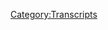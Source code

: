 {{Transcript
    | title         = [[490: October 9, 2020]]
    | caption       = [https://knowledgefight.libsyn.com/490-october-9-2020 Listen to this episode on Libsyn]
    | episodeNumber = [[490: October 9, 2020|490]]
    | length        = 00:41:51
}}

{{MessageBox
    | header     = Warning: Bot Generated Content
    | text       = This transcript was automatically generated by transcription software and likely contains many mistakes and misattributions. Please check the audio for definitive quotes, attribution, and context.
    | image      = N3yvass4myg91.webp
    | imagewidth = 50px
    | id         = warning
}}

{{TranscriptBlock
    | name      = Unknown Speaker
    | timestamp = 00:00:00.000
    | text      = N-N-N-N-N-N-N-Knowledge Fight
}}

{{TranscriptBlock
    | name      = Unknown Speaker
    | timestamp = 00:00:12.960
    | text      = Dan and Jordan, I am sweating
}}

{{TranscriptBlock
    | name      = Unknown Speaker
    | timestamp = 00:00:18.039
    | text      = knowledgefight.com, it's time to pray
}}

{{TranscriptBlock
    | name      = Unknown Speaker
    | timestamp = 00:00:21.320
    | text      = I have great respect for knowledgefight
}}

{{TranscriptBlock
    | name      = Unknown Speaker
    | timestamp = 00:00:23.879
    | text      = knowledgefight
}}

{{TranscriptBlock
    | name      = Unknown Speaker
    | timestamp = 00:00:25.199
    | text      = I'm sick of them posing as if they're the good guys
}}

{{TranscriptBlock
    | name      = Unknown Speaker
    | timestamp = 00:00:27.440
    | text      = saying we are the bad guys
}}

{{TranscriptBlock
    | name      = Unknown Speaker
    | timestamp = 00:00:28.800
    | text      = knowledgefight
}}

{{TranscriptBlock
    | name      = Unknown Speaker
    | timestamp = 00:00:30.039
    | text      = Dan and Jordan, knowledgefight
}}

{{TranscriptBlock
    | name      = Unknown Speaker
    | timestamp = 00:00:32.240
    | text      = Riddle her, riddle her, riddle her
}}

{{TranscriptBlock
    | name      = Unknown Speaker
    | timestamp = 00:00:34.280
    | text      = I need, I need money
}}

{{TranscriptBlock
    | name      = Unknown Speaker
    | timestamp = 00:00:36.479
    | text      = Riddle her, riddle her, riddle her
}}

{{TranscriptBlock
    | name      = Unknown Speaker
    | timestamp = 00:00:39.320
    | text      = Andy and Kansas, Andy and, Andy and
}}

{{TranscriptBlock
    | name      = Unknown Speaker
    | timestamp = 00:00:42.159
    | text      = Stop it, Andy and, Andy and Kansas
}}

{{TranscriptBlock
    | name      = Unknown Speaker
    | timestamp = 00:00:44.719
    | text      = Andy, Andy, it's time to pray
}}

{{TranscriptBlock
    | name      = Unknown Speaker
    | timestamp = 00:00:47.119
    | text      = Andy and Kansas, you're on the air, thanks for holding
}}

{{TranscriptBlock
    | name      = Unknown Speaker
    | timestamp = 00:00:49.359
    | text      = Hello Alex, I'm a big fan, I'm a huge fan
}}

{{TranscriptBlock
    | name      = Unknown Speaker
    | timestamp = 00:00:51.759
    | text      = I love your room
}}

{{TranscriptBlock
    | name      = Unknown Speaker
    | timestamp = 00:00:52.960
    | text      = knowledgefight
}}

{{TranscriptBlock
    | name      = Unknown Speaker
    | timestamp = 00:00:54.039
    | text      = N-N-N-N-N-Knowledgefight.com
}}

{{TranscriptBlock
    | name      = Unknown Speaker
    | timestamp = 00:00:57.039
    | text      = I love you
}}

{{TranscriptBlock
    | name      = Unknown Speaker
    | timestamp = 00:00:59.439
    | text      = Hey everybody, welcome back to Knowledgefight, I'm Dan
}}

{{TranscriptBlock
    | name      = Unknown Speaker
    | timestamp = 00:01:01.159
    | text      = I'm Jordan
}}

{{TranscriptBlock
    | name      = Unknown Speaker
    | timestamp = 00:01:01.759
    | text      = We're a couple dudes, like to sit around, drink novelty beverages
}}

{{TranscriptBlock
    | name      = Unknown Speaker
    | timestamp = 00:01:03.640
    | text      = and talk a little bit about Alex Jones
}}

{{TranscriptBlock
    | name      = Unknown Speaker
    | timestamp = 00:01:05.359
    | text      = Oh indeed we are Dan
}}

{{TranscriptBlock
    | name      = Unknown Speaker
    | timestamp = 00:01:06.560
    | text      = Jordan
}}

{{TranscriptBlock
    | name      = Unknown Speaker
    | timestamp = 00:01:07.000
    | text      = Dan!
}}

{{TranscriptBlock
    | name      = Unknown Speaker
    | timestamp = 00:01:07.640
    | text      = Jordan
}}

{{TranscriptBlock
    | name      = Unknown Speaker
    | timestamp = 00:01:08.040
    | text      = I have a quick question for you
}}

{{TranscriptBlock
    | name      = Unknown Speaker
    | timestamp = 00:01:09.079
    | text      = Alright
}}

{{TranscriptBlock
    | name      = Unknown Speaker
    | timestamp = 00:01:09.480
    | text      = What's your bright spot?
}}

{{TranscriptBlock
    | name      = Unknown Speaker
    | timestamp = 00:01:10.159
    | text      = My bright spot today has to do with worms
}}

{{TranscriptBlock
    | name      = Unknown Speaker
    | timestamp = 00:01:12.599
    | text      = Oh
}}

{{TranscriptBlock
    | name      = Unknown Speaker
    | timestamp = 00:01:13.239
    | text      = Um, worm farm
}}

{{TranscriptBlock
    | name      = Unknown Speaker
    | timestamp = 00:01:14.599
    | text      = Uh huh
}}

{{TranscriptBlock
    | name      = Unknown Speaker
    | timestamp = 00:01:14.959
    | text      = Um, is going strong
}}

{{TranscriptBlock
    | name      = Unknown Speaker
    | timestamp = 00:01:16.400
    | text      = Uh, it was touch and go there for a bit
}}

{{TranscriptBlock
    | name      = Unknown Speaker
    | timestamp = 00:01:18.560
    | text      = I did not know exactly what I was doing
}}

{{TranscriptBlock
    | name      = Unknown Speaker
    | timestamp = 00:01:20.760
    | text      = or if I was feeding them correctly and everything
}}

{{TranscriptBlock
    | name      = Unknown Speaker
    | timestamp = 00:01:23.200
    | text      = Um, but now there's a feeling that I have that is like
}}

{{TranscriptBlock
    | name      = Unknown Speaker
    | timestamp = 00:01:27.000
    | text      = the act of composting is making food more exciting for me a little bit
}}

{{TranscriptBlock
    | name      = Unknown Speaker
    | timestamp = 00:01:32.959
    | text      = Okay
}}

{{TranscriptBlock
    | name      = Unknown Speaker
    | timestamp = 00:01:33.480
    | text      = Because, like, for example, this morning I made a couple eggs and some coffee
}}

{{TranscriptBlock
    | name      = Unknown Speaker
    | timestamp = 00:01:39.159
    | text      = and I realized that I can take these eggshells, feed them to the worms
}}

{{TranscriptBlock
    | name      = Unknown Speaker
    | timestamp = 00:01:43.159
    | text      = Sure
}}

{{TranscriptBlock
    | name      = Unknown Speaker
    | timestamp = 00:01:43.640
    | text      = Coffee grinds, feed them to the worms
}}

{{TranscriptBlock
    | name      = Unknown Speaker
    | timestamp = 00:01:45.640
    | text      = Okay
}}

{{TranscriptBlock
    | name      = Unknown Speaker
    | timestamp = 00:01:46.159
    | text      = Boom!
}}

{{TranscriptBlock
    | name      = Unknown Speaker
    | timestamp = 00:01:47.319
    | text      = You can just feed coffee grinds to worms?
}}

{{TranscriptBlock
    | name      = Unknown Speaker
    | timestamp = 00:01:48.879
    | text      = Oh they love them
}}

{{TranscriptBlock
    | name      = Unknown Speaker
    | timestamp = 00:01:49.599
    | text      = It seems like you can feed anything
}}

{{TranscriptBlock
    | name      = Unknown Speaker
    | timestamp = 00:01:51.439
    | text      = How can you be worried about whether you can't feed anything to worms?
}}

{{TranscriptBlock
    | name      = Unknown Speaker
    | timestamp = 00:01:54.359
    | text      = No
}}

{{TranscriptBlock
    | name      = Unknown Speaker
    | timestamp = 00:01:54.959
    | text      = What can't you feed to worms?
}}

{{TranscriptBlock
    | name      = Unknown Speaker
    | timestamp = 00:01:56.079
    | text      = Um
}}

{{TranscriptBlock
    | name      = Unknown Speaker
    | timestamp = 00:01:56.640
    | text      = Plastic?
}}

{{TranscriptBlock
    | name      = Unknown Speaker
    | timestamp = 00:01:57.159
    | text      = Spicy things
}}

{{TranscriptBlock
    | name      = Unknown Speaker
    | timestamp = 00:01:57.719
    | text      = Spicy things?
}}

{{TranscriptBlock
    | name      = Unknown Speaker
    | timestamp = 00:01:58.400
    | text      = Yeah, so like peppers
}}

{{TranscriptBlock
    | name      = Unknown Speaker
    | timestamp = 00:02:00.000
    | text      = Uh huh
}}

{{TranscriptBlock
    | name      = Unknown Speaker
    | timestamp = 00:02:00.480
    | text      = You can, like, non-spicy peppers are fine
}}

{{TranscriptBlock
    | name      = Unknown Speaker
    | timestamp = 00:02:02.280
    | text      = Sure
}}

{{TranscriptBlock
    | name      = Unknown Speaker
    | timestamp = 00:02:02.719
    | text      = But like hot peppers, no
}}

{{TranscriptBlock
    | name      = Unknown Speaker
    | timestamp = 00:02:03.719
    | text      = No
}}

{{TranscriptBlock
    | name      = Unknown Speaker
    | timestamp = 00:02:04.120
    | text      = No hot peppers
}}

{{TranscriptBlock
    | name      = Unknown Speaker
    | timestamp = 00:02:04.799
    | text      = Citrus, you want to avoid
}}

{{TranscriptBlock
    | name      = Unknown Speaker
    | timestamp = 00:02:06.280
    | text      = You don't want to give them too much citrus
}}

{{TranscriptBlock
    | name      = Unknown Speaker
    | timestamp = 00:02:07.920
    | text      = What happens? Do they explode?
}}

{{TranscriptBlock
    | name      = Unknown Speaker
    | timestamp = 00:02:09.159
    | text      = They turn into gremlins
}}

{{TranscriptBlock
    | name      = Unknown Speaker
    | timestamp = 00:02:10.360
    | text      = Oh, that's no good
}}

{{TranscriptBlock
    | name      = Unknown Speaker
    | timestamp = 00:02:11.240
    | text      = No
}}

{{TranscriptBlock
    | name      = Unknown Speaker
    | timestamp = 00:02:11.960
    | text      = Um, also like cheese
}}

{{TranscriptBlock
    | name      = Unknown Speaker
    | timestamp = 00:02:14.520
    | text      = Uh huh
}}

{{TranscriptBlock
    | name      = Unknown Speaker
    | timestamp = 00:02:14.879
    | text      = You don't want to give worms cheese
}}

{{TranscriptBlock
    | name      = Unknown Speaker
    | timestamp = 00:02:16.280
    | text      = Is there lactose intolerant?
}}

{{TranscriptBlock
    | name      = Unknown Speaker
    | timestamp = 00:02:17.280
    | text      = Yeah
}}

{{TranscriptBlock
    | name      = Unknown Speaker
    | timestamp = 00:02:17.599
    | text      = Okay
}}

{{TranscriptBlock
    | name      = Unknown Speaker
    | timestamp = 00:02:17.960
    | text      = And I think meat too isn't good
}}

{{TranscriptBlock
    | name      = Unknown Speaker
    | timestamp = 00:02:19.800
    | text      = Because that'll also like rot
}}

{{TranscriptBlock
    | name      = Unknown Speaker
    | timestamp = 00:02:21.120
    | text      = Okay
}}

{{TranscriptBlock
    | name      = Unknown Speaker
    | timestamp = 00:02:21.439
    | text      = That's not good
}}

{{TranscriptBlock
    | name      = Unknown Speaker
    | timestamp = 00:02:22.039
    | text      = So you can give them garbage is what you're saying
}}

{{TranscriptBlock
    | name      = Unknown Speaker
    | timestamp = 00:02:24.039
    | text      = Give them like a vegetable and fruit cutting
}}

{{TranscriptBlock
    | name      = Unknown Speaker
    | timestamp = 00:02:26.319
    | text      = Sure, sure, sure
}}

{{TranscriptBlock
    | name      = Unknown Speaker
    | timestamp = 00:02:27.000
    | text      = Uh, cardboard, paper
}}

{{TranscriptBlock
    | name      = Unknown Speaker
    | timestamp = 00:02:29.080
    | text      = Ah, stuff that you would normally compost
}}

{{TranscriptBlock
    | name      = Unknown Speaker
    | timestamp = 00:02:31.479
    | text      = Yeah, compost stuff
}}

{{TranscriptBlock
    | name      = Unknown Speaker
    | timestamp = 00:02:32.639
    | text      = Yeah, yeah, yeah
}}

{{TranscriptBlock
    | name      = Unknown Speaker
    | timestamp = 00:02:33.319
    | text      = Yeah, but it's interesting because it's turning into like almost a feeling of like
}}

{{TranscriptBlock
    | name      = Unknown Speaker
    | timestamp = 00:02:37.400
    | text      = Hey, is there a way that I can make almost everything neutral?
}}

{{TranscriptBlock
    | name      = Unknown Speaker
    | timestamp = 00:02:41.479
    | text      = Sure, sure
}}

{{TranscriptBlock
    | name      = Unknown Speaker
    | timestamp = 00:02:42.520
    | text      = I ate the inside of the egg and my worms ate the shell
}}

{{TranscriptBlock
    | name      = Unknown Speaker
    | timestamp = 00:02:46.039
    | text      = Right, right, right
}}

{{TranscriptBlock
    | name      = Unknown Speaker
    | timestamp = 00:02:46.759
    | text      = I drank the coffee and then the coffee grinds
}}

{{TranscriptBlock
    | name      = Unknown Speaker
    | timestamp = 00:02:49.840
    | text      = Uh, no trash, no waste
}}

{{TranscriptBlock
    | name      = Unknown Speaker
    | timestamp = 00:02:50.639
    | text      = And they will turn into more things
}}

{{TranscriptBlock
    | name      = Unknown Speaker
    | timestamp = 00:02:53.439
    | text      = Fertilizer
}}

{{TranscriptBlock
    | name      = Unknown Speaker
    | timestamp = 00:02:54.400
    | text      = Yeah, exactly, there you go, it's perfect
}}

{{TranscriptBlock
    | name      = Unknown Speaker
    | timestamp = 00:02:56.360
    | text      = It's uh, so that was a bright spot for me
}}

{{TranscriptBlock
    | name      = Unknown Speaker
    | timestamp = 00:02:58.919
    | text      = Thinking about how me and my worms can split a meal
}}

{{TranscriptBlock
    | name      = Unknown Speaker
    | timestamp = 00:03:02.599
    | text      = When are you going to start pooping on the worms?
}}

{{TranscriptBlock
    | name      = Unknown Speaker
    | timestamp = 00:03:04.680
    | text      = Like direct to
}}

{{TranscriptBlock
    | name      = Unknown Speaker
    | timestamp = 00:03:06.080
    | text      = Direct, just stand up, just let it fly
}}

{{TranscriptBlock
    | name      = Unknown Speaker
    | timestamp = 00:03:08.919
    | text      = I don't know if that's as bad as cheese
}}

{{TranscriptBlock
    | name      = Unknown Speaker
    | timestamp = 00:03:11.400
    | text      = But I think you're not supposed to do that
}}

{{TranscriptBlock
    | name      = Unknown Speaker
    | timestamp = 00:03:13.199
    | text      = Well you can't eat any nuts obviously
}}

{{TranscriptBlock
    | name      = Unknown Speaker
    | timestamp = 00:03:14.719
    | text      = I think you're not supposed to do that
}}

{{TranscriptBlock
    | name      = Unknown Speaker
    | timestamp = 00:03:16.439
    | text      = So what's your bright spot?
}}

{{TranscriptBlock
    | name      = Unknown Speaker
    | timestamp = 00:03:17.319
    | text      = Uh, my bright spot is twofold, Dan
}}

{{TranscriptBlock
    | name      = Unknown Speaker
    | timestamp = 00:03:20.080
    | text      = First, my most important bright spot is always annoying to you
}}

{{TranscriptBlock
    | name      = Unknown Speaker
    | timestamp = 00:03:23.759
    | text      = But Rafa won his 13th French Open
}}

{{TranscriptBlock
    | name      = Unknown Speaker
    | timestamp = 00:03:26.280
    | text      = Congrats to Rafa
}}

{{TranscriptBlock
    | name      = Unknown Speaker
    | timestamp = 00:03:26.919
    | text      = Rafa, he won his 13th French Open, it was very exciting
}}

{{TranscriptBlock
    | name      = Unknown Speaker
    | timestamp = 00:03:30.639
    | text      = I genuinely believe that if he stopped playing all the other tournaments and just played clay court
}}

{{TranscriptBlock
    | name      = Unknown Speaker
    | timestamp = 00:03:35.400
    | text      = He could probably win another 13, he's insanely good
}}

{{TranscriptBlock
    | name      = Unknown Speaker
    | timestamp = 00:03:38.400
    | text      = Good on him
}}

{{TranscriptBlock
    | name      = Unknown Speaker
    | timestamp = 00:03:38.919
    | text      = It's incredible
}}

{{TranscriptBlock
    | name      = Unknown Speaker
    | timestamp = 00:03:39.759
    | text      = But my second bright spot, Dan
}}

{{TranscriptBlock
    | name      = Unknown Speaker
    | timestamp = 00:03:41.919
    | text      = Do you recall the endless story about the strawberries?
}}

{{TranscriptBlock
    | name      = Unknown Speaker
    | timestamp = 00:03:46.199
    | text      = The chocolate covered strawberries?
}}

{{TranscriptBlock
    | name      = Unknown Speaker
    | timestamp = 00:03:47.240
    | text      = Yeah, yes
}}

{{TranscriptBlock
    | name      = Unknown Speaker
    | timestamp = 00:03:47.759
    | text      = Alright, so
}}

{{TranscriptBlock
    | name      = Unknown Speaker
    | timestamp = 00:03:48.680
    | text      = About the delivery date
}}

{{TranscriptBlock
    | name      = Unknown Speaker
    | timestamp = 00:03:49.960
    | text      = Yes, yes, it was wrong
}}

{{TranscriptBlock
    | name      = Unknown Speaker
    | timestamp = 00:03:51.800
    | text      = So we were done with it, and then on her birthday
}}

{{TranscriptBlock
    | name      = Unknown Speaker
    | timestamp = 00:03:54.599
    | text      = I didn't send any emails, I didn't do anything
}}

{{TranscriptBlock
    | name      = Unknown Speaker
    | timestamp = 00:03:56.400
    | text      = Her birthday, everything came and went by, no big deal
}}

{{TranscriptBlock
    | name      = Unknown Speaker
    | timestamp = 00:03:59.159
    | text      = The day after her birthday, more chocolate strawberries showed up
}}

{{TranscriptBlock
    | name      = Unknown Speaker
    | timestamp = 00:04:03.360
    | text      = I didn't order them
}}

{{TranscriptBlock
    | name      = Unknown Speaker
    | timestamp = 00:04:05.199
    | text      = That's not even the right day for when I would have ordered them
}}

{{TranscriptBlock
    | name      = Unknown Speaker
    | timestamp = 00:04:08.199
    | text      = No, they would have been late if they weren't early
}}

{{TranscriptBlock
    | name      = Unknown Speaker
    | timestamp = 00:04:10.439
    | text      = Yes, exactly, exactly
}}

{{TranscriptBlock
    | name      = Unknown Speaker
    | timestamp = 00:04:11.840
    | text      = But they weren't also early
}}

{{TranscriptBlock
    | name      = Unknown Speaker
    | timestamp = 00:04:13.240
    | text      = They just sent me more strawberries
}}

{{TranscriptBlock
    | name      = Unknown Speaker
    | timestamp = 00:04:14.599
    | text      = So I have so many goddamn chocolate strawberries
}}

{{TranscriptBlock
    | name      = Unknown Speaker
    | timestamp = 00:04:17.720
    | text      = And questions
}}

{{TranscriptBlock
    | name      = Unknown Speaker
    | timestamp = 00:04:18.519
    | text      = Yeah, you can only eat, so did you know that there's a limit on how many you can eat before you're like
}}

{{TranscriptBlock
    | name      = Unknown Speaker
    | timestamp = 00:04:23.040
    | text      = I'm done with chocolate covered strawberries
}}

{{TranscriptBlock
    | name      = Unknown Speaker
    | timestamp = 00:04:25.480
    | text      = I did actually know that
}}

{{TranscriptBlock
    | name      = Unknown Speaker
    | timestamp = 00:04:26.759
    | text      = And it wasn't from reading an article
}}

{{TranscriptBlock
    | name      = Unknown Speaker
    | timestamp = 00:04:28.480
    | text      = No, it wasn't
}}

{{TranscriptBlock
    | name      = Unknown Speaker
    | timestamp = 00:04:29.120
    | text      = I just know that I can make it through about two of them
}}

{{TranscriptBlock
    | name      = Unknown Speaker
    | timestamp = 00:04:31.639
    | text      = And then I'm kinda like, ugh
}}

{{TranscriptBlock
    | name      = Unknown Speaker
    | timestamp = 00:04:33.160
    | text      = I'm gonna need to wait another six months before I have one of these
}}

{{TranscriptBlock
    | name      = Unknown Speaker
    | timestamp = 00:04:35.639
    | text      = Yeah
}}

{{TranscriptBlock
    | name      = Unknown Speaker
    | timestamp = 00:04:36.560
    | text      = Which is why I didn't spring for that fondue set
}}

{{TranscriptBlock
    | name      = Unknown Speaker
    | timestamp = 00:04:41.079
    | text      = That would be smart
}}

{{TranscriptBlock
    | name      = Unknown Speaker
    | timestamp = 00:04:42.720
    | text      = I thought about it, hey why not have a chocolate fountain in the house?
}}

{{TranscriptBlock
    | name      = Unknown Speaker
    | timestamp = 00:04:45.079
    | text      = I don't think the worms can eat the chocolate fountain though
}}

{{TranscriptBlock
    | name      = Unknown Speaker
    | timestamp = 00:04:47.920
    | text      = No, they can't
}}

{{TranscriptBlock
    | name      = Unknown Speaker
    | timestamp = 00:04:48.920
    | text      = They can swim in it
}}

{{TranscriptBlock
    | name      = Unknown Speaker
    | timestamp = 00:04:49.720
    | text      = Okay, that would be a good idea
}}

{{TranscriptBlock
    | name      = Unknown Speaker
    | timestamp = 00:04:52.360
    | text      = So yeah, Jordan, today we've got an interesting episode to go over
}}

{{TranscriptBlock
    | name      = Unknown Speaker
    | timestamp = 00:04:55.600
    | text      = We're gonna be talking about October 9th, 2020
}}

{{TranscriptBlock
    | name      = Unknown Speaker
    | timestamp = 00:04:58.120
    | text      = Alright
}}

{{TranscriptBlock
    | name      = Unknown Speaker
    | timestamp = 00:04:58.759
    | text      = I'm Dan, this is 2020
}}

{{TranscriptBlock
    | name      = Unknown Speaker
    | timestamp = 00:04:59.480
    | text      = Goddammit
}}

{{TranscriptBlock
    | name      = Unknown Speaker
    | timestamp = 00:05:00.439
    | text      = That is Friday's episode from last week
}}

{{TranscriptBlock
    | name      = Unknown Speaker
    | timestamp = 00:05:03.480
    | text      = I would like to start this episode off with a tiny bit of an apology to the folks
}}

{{TranscriptBlock
    | name      = Unknown Speaker
    | timestamp = 00:05:09.920
    | text      = Mostly for the sort of radio silence
}}

{{TranscriptBlock
    | name      = Unknown Speaker
    | timestamp = 00:05:13.120
    | text      = We didn't have an episode on Friday and I didn't post anything online
}}

{{TranscriptBlock
    | name      = Unknown Speaker
    | timestamp = 00:05:16.279
    | text      = And part of the reason I get into that
}}

{{TranscriptBlock
    | name      = Unknown Speaker
    | timestamp = 00:05:19.160
    | text      = But we used to talk a bit more openly about mental health struggles on the podcast
}}

{{TranscriptBlock
    | name      = Unknown Speaker
    | timestamp = 00:05:26.800
    | text      = And one of the reasons that I have talked about it less
}}

{{TranscriptBlock
    | name      = Unknown Speaker
    | timestamp = 00:05:31.879
    | text      = Is because part of my struggle is hurt by the idea of everyone knowing
}}

{{TranscriptBlock
    | name      = Unknown Speaker
    | timestamp = 00:05:38.240
    | text      = Sure, sure, sure, of course
}}

{{TranscriptBlock
    | name      = Unknown Speaker
    | timestamp = 00:05:39.800
    | text      = Of my struggle
}}

{{TranscriptBlock
    | name      = Unknown Speaker
    | timestamp = 00:05:41.399
    | text      = Yeah, yeah
}}

{{TranscriptBlock
    | name      = Unknown Speaker
    | timestamp = 00:05:42.399
    | text      = The anxiety that I deal with gets worse if I talk about it
}}

{{TranscriptBlock
    | name      = Unknown Speaker
    | timestamp = 00:05:47.480
    | text      = And I'm aware that there are tens of thousands of people who listen to the show
}}

{{TranscriptBlock
    | name      = Unknown Speaker
    | timestamp = 00:05:51.079
    | text      = Whereas I admire your ability to be open about your bipolar struggle much more
}}

{{TranscriptBlock
    | name      = Unknown Speaker
    | timestamp = 00:05:59.800
    | text      = I guess I would say bravely than I
}}

{{TranscriptBlock
    | name      = Unknown Speaker
    | timestamp = 00:06:02.199
    | text      = I mean in a certain sense it's also just a side effect of being bipolar
}}

{{TranscriptBlock
    | name      = Unknown Speaker
    | timestamp = 00:06:07.439
    | text      = Yeah, I guess
}}

{{TranscriptBlock
    | name      = Unknown Speaker
    | timestamp = 00:06:07.959
    | text      = What else am I gonna be loud about?
}}

{{TranscriptBlock
    | name      = Unknown Speaker
    | timestamp = 00:06:09.639
    | text      = I guess that's fair
}}

{{TranscriptBlock
    | name      = Unknown Speaker
    | timestamp = 00:06:10.959
    | text      = It's a different story
}}

{{TranscriptBlock
    | name      = Unknown Speaker
    | timestamp = 00:06:12.160
    | text      = Yeah, and so I got on some meds for depression and anxiety a while back
}}

{{TranscriptBlock
    | name      = Unknown Speaker
    | timestamp = 00:06:18.879
    | text      = And we haven't really talked a ton about that
}}

{{TranscriptBlock
    | name      = Unknown Speaker
    | timestamp = 00:06:22.000
    | text      = Because I also don't really find it as interesting
}}

{{TranscriptBlock
    | name      = Unknown Speaker
    | timestamp = 00:06:26.000
    | text      = Sure
}}

{{TranscriptBlock
    | name      = Unknown Speaker
    | timestamp = 00:06:26.560
    | text      = But it was doing quite well
}}

{{TranscriptBlock
    | name      = Unknown Speaker
    | timestamp = 00:06:28.639
    | text      = Yeah, I mean that's another reason that you weren't talking about
}}

{{TranscriptBlock
    | name      = Unknown Speaker
    | timestamp = 00:06:31.120
    | text      = Is because you were feeling better
}}

{{TranscriptBlock
    | name      = Unknown Speaker
    | timestamp = 00:06:32.399
    | text      = Yeah, yeah, quite a bit
}}

{{TranscriptBlock
    | name      = Unknown Speaker
    | timestamp = 00:06:33.519
    | text      = There were ups and downs
}}

{{TranscriptBlock
    | name      = Unknown Speaker
    | timestamp = 00:06:34.480
    | text      = But I have been somebody who's been reluctant to take meds in the past
}}

{{TranscriptBlock
    | name      = Unknown Speaker
    | timestamp = 00:06:41.839
    | text      = At least in my more adult years
}}

{{TranscriptBlock
    | name      = Unknown Speaker
    | timestamp = 00:06:43.680
    | text      = Sure
}}

{{TranscriptBlock
    | name      = Unknown Speaker
    | timestamp = 00:06:44.079
    | text      = And part of the reason for it is fears, uncertainties, not distrust of like they work
}}

{{TranscriptBlock
    | name      = Unknown Speaker
    | timestamp = 00:06:49.839
    | text      = No, no, no, of course
}}

{{TranscriptBlock
    | name      = Unknown Speaker
    | timestamp = 00:06:50.720
    | text      = I just always thought like, well, I'll be able to talk my way through this eventually
}}

{{TranscriptBlock
    | name      = Unknown Speaker
    | timestamp = 00:06:55.920
    | text      = Sure, sure, sure, sure
}}

{{TranscriptBlock
    | name      = Unknown Speaker
    | timestamp = 00:06:57.439
    | text      = And then I gave it a shot, just thought about like, oh, let's explore this and see
}}

{{TranscriptBlock
    | name      = Unknown Speaker
    | timestamp = 00:07:02.800
    | text      = And I had some positive results and it was great
}}

{{TranscriptBlock
    | name      = Unknown Speaker
    | timestamp = 00:07:05.839
    | text      = And this last week I accidentally had stopped taking my meds
}}

{{TranscriptBlock
    | name      = Unknown Speaker
    | timestamp = 00:07:11.439
    | text      = And one of the things that's really tough about that
}}

{{TranscriptBlock
    | name      = Unknown Speaker
    | timestamp = 00:07:14.160
    | text      = Is somebody who doesn't, you know, isn't a habitual med taker
}}

{{TranscriptBlock
    | name      = Unknown Speaker
    | timestamp = 00:07:21.040
    | text      = Sure, sure, sure
}}

{{TranscriptBlock
    | name      = Unknown Speaker
    | timestamp = 00:07:22.639
    | text      = Is that you don't really notice sometimes when you stop taking them
}}

{{TranscriptBlock
    | name      = Unknown Speaker
    | timestamp = 00:07:27.360
    | text      = Yeah
}}

{{TranscriptBlock
    | name      = Unknown Speaker
    | timestamp = 00:07:27.759
    | text      = I think it's this really weird phenomenon that I don't fully understand
}}

{{TranscriptBlock
    | name      = Unknown Speaker
    | timestamp = 00:07:32.079
    | text      = And I don't think I've heard talked about all that much
}}

{{TranscriptBlock
    | name      = Unknown Speaker
    | timestamp = 00:07:35.199
    | text      = But there was, you know, it was a good week before my mental state was changing
}}

{{TranscriptBlock
    | name      = Unknown Speaker
    | timestamp = 00:07:43.040
    | text      = To the point where thankfully I had enough awareness to like recognize like, oh, this is
}}

{{TranscriptBlock
    | name      = Unknown Speaker
    | timestamp = 00:07:48.000
    | text      = Oh, oh shit
}}

{{TranscriptBlock
    | name      = Unknown Speaker
    | timestamp = 00:07:48.879
    | text      = Yeah
}}

{{TranscriptBlock
    | name      = Unknown Speaker
    | timestamp = 00:07:49.920
    | text      = But it was really strange to be like, you know, a couple days in and not notice
}}

{{TranscriptBlock
    | name      = Unknown Speaker
    | timestamp = 00:07:59.519
    | text      = That I had stopped this behavior that I had gotten used to
}}

{{TranscriptBlock
    | name      = Unknown Speaker
    | timestamp = 00:08:03.199
    | text      = Yeah
}}

{{TranscriptBlock
    | name      = Unknown Speaker
    | timestamp = 00:08:03.439
    | text      = Yeah, so I don't know exactly what my point is
}}

{{TranscriptBlock
    | name      = Unknown Speaker
    | timestamp = 00:08:06.560
    | text      = But I had a little bit of trouble last week
}}

{{TranscriptBlock
    | name      = Unknown Speaker
    | timestamp = 00:08:10.879
    | text      = And I appreciate in, I mean, in advance, I guess, people being nice
}}

{{TranscriptBlock
    | name      = Unknown Speaker
    | timestamp = 00:08:17.920
    | text      = I don't know
}}

{{TranscriptBlock
    | name      = Unknown Speaker
    | timestamp = 00:08:19.199
    | text      = We'll see
}}

{{TranscriptBlock
    | name      = Unknown Speaker
    | timestamp = 00:08:19.600
    | text      = No one has any obligation to be nice
}}

{{TranscriptBlock
    | name      = Unknown Speaker
    | timestamp = 00:08:21.279
    | text      = This would be a weird time for them to turn on you
}}

{{TranscriptBlock
    | name      = Unknown Speaker
    | timestamp = 00:08:23.120
    | text      = But yeah
}}

{{TranscriptBlock
    | name      = Unknown Speaker
    | timestamp = 00:08:25.120
    | text      = But I'm okay, everything's all right
}}

{{TranscriptBlock
    | name      = Unknown Speaker
    | timestamp = 00:08:28.160
    | text      = And I'm sorry, like I said, to have radio silence
}}

{{TranscriptBlock
    | name      = Unknown Speaker
    | timestamp = 00:08:31.759
    | text      = But the reason for that was that part of like what I really needed to do to get back to normal
}}

{{TranscriptBlock
    | name      = Unknown Speaker
    | timestamp = 00:08:37.759
    | text      = Was to, you know, consult with help
}}

{{TranscriptBlock
    | name      = Unknown Speaker
    | timestamp = 00:08:42.080
    | text      = Take the meds
}}

{{TranscriptBlock
    | name      = Unknown Speaker
    | timestamp = 00:08:43.759
    | text      = To get back to normal
}}

{{TranscriptBlock
    | name      = Unknown Speaker
    | timestamp = 00:08:45.360
    | text      = Do some healthy things
}}

{{TranscriptBlock
    | name      = Unknown Speaker
    | timestamp = 00:08:47.039
    | text      = And avoid being on social media at all
}}

{{TranscriptBlock
    | name      = Unknown Speaker
    | timestamp = 00:08:50.720
    | text      = No, it was the smartest move for you
}}

{{TranscriptBlock
    | name      = Unknown Speaker
    | timestamp = 00:08:52.240
    | text      = I really apologize for anybody who got confused or was worried
}}

{{TranscriptBlock
    | name      = Unknown Speaker
    | timestamp = 00:08:56.559
    | text      = It's nice that someone may be worried, but I would hate to have precipitated that
}}

{{TranscriptBlock
    | name      = Unknown Speaker
    | timestamp = 00:09:03.759
    | text      = And, you know, onward and upward
}}

{{TranscriptBlock
    | name      = Unknown Speaker
    | timestamp = 00:09:05.600
    | text      = Yeah
}}

{{TranscriptBlock
    | name      = Unknown Speaker
    | timestamp = 00:09:06.000
    | text      = I don't want to dwell too much on this, but like, you know
}}

{{TranscriptBlock
    | name      = Unknown Speaker
    | timestamp = 00:09:08.240
    | text      = And the only thing you can really do is keep moving forward
}}

{{TranscriptBlock
    | name      = Unknown Speaker
    | timestamp = 00:09:11.200
    | text      = Yeah, of course
}}

{{TranscriptBlock
    | name      = Unknown Speaker
    | timestamp = 00:09:11.600
    | text      = So we shall
}}

{{TranscriptBlock
    | name      = Unknown Speaker
    | timestamp = 00:09:12.960
    | text      = No, absolutely
}}

{{TranscriptBlock
    | name      = Unknown Speaker
    | timestamp = 00:09:13.840
    | text      = It was, yeah, it was difficult
}}

{{TranscriptBlock
    | name      = Unknown Speaker
    | timestamp = 00:09:17.200
    | text      = It was a little scary, but we're back on it
}}

{{TranscriptBlock
    | name      = Unknown Speaker
    | timestamp = 00:09:21.519
    | text      = Yeah
}}

{{TranscriptBlock
    | name      = Unknown Speaker
    | timestamp = 00:09:22.000
    | text      = And I appreciate your help in particular
}}

{{TranscriptBlock
    | name      = Unknown Speaker
    | timestamp = 00:09:24.639
    | text      = You're a great friend and
}}

{{TranscriptBlock
    | name      = Unknown Speaker
    | timestamp = 00:09:26.639
    | text      = Ah, come on
}}

{{TranscriptBlock
    | name      = Unknown Speaker
    | timestamp = 00:09:28.960
    | text      = Dan, we had an argument one time
}}

{{TranscriptBlock
    | name      = Unknown Speaker
    | timestamp = 00:09:30.480
    | text      = Come on now
}}

{{TranscriptBlock
    | name      = Unknown Speaker
    | timestamp = 00:09:31.039
    | text      = Didn't we?
}}

{{TranscriptBlock
    | name      = Unknown Speaker
    | timestamp = 00:09:31.840
    | text      = Yeah, probably
}}

{{TranscriptBlock
    | name      = Unknown Speaker
    | timestamp = 00:09:32.480
    | text      = A couple times
}}

{{TranscriptBlock
    | name      = Unknown Speaker
    | timestamp = 00:09:33.440
    | text      = Maybe
}}

{{TranscriptBlock
    | name      = Unknown Speaker
    | timestamp = 00:09:34.000
    | text      = Um, so yeah, we're gonna get back to, you know, a normalcy
}}

{{TranscriptBlock
    | name      = Unknown Speaker
    | timestamp = 00:09:40.159
    | text      = Yeah
}}

{{TranscriptBlock
    | name      = Unknown Speaker
    | timestamp = 00:09:40.799
    | text      = But today on this episode we're gonna be talking about October 9th
}}

{{TranscriptBlock
    | name      = Unknown Speaker
    | timestamp = 00:09:45.279
    | text      = And there's not a lot going on on this episode
}}

{{TranscriptBlock
    | name      = Unknown Speaker
    | timestamp = 00:09:47.279
    | text      = And I thought there would be
}}

{{TranscriptBlock
    | name      = Unknown Speaker
    | timestamp = 00:09:49.039
    | text      = Because, you know, this is after the vice presidential debates
}}

{{TranscriptBlock
    | name      = Unknown Speaker
    | timestamp = 00:09:51.919
    | text      = Sure
}}

{{TranscriptBlock
    | name      = Unknown Speaker
    | timestamp = 00:09:52.399
    | text      = And, of course, a fly landed on Mike Pence's head
}}

{{TranscriptBlock
    | name      = Unknown Speaker
    | timestamp = 00:09:54.960
    | text      = That's the only thing anyone will remember from those debates
}}

{{TranscriptBlock
    | name      = Unknown Speaker
    | timestamp = 00:09:58.399
    | text      = Yeah
}}

{{TranscriptBlock
    | name      = Unknown Speaker
    | timestamp = 00:09:58.799
    | text      = Yeah
}}

{{TranscriptBlock
    | name      = Unknown Speaker
    | timestamp = 00:09:59.279
    | text      = And, you know, Alex made a big deal out of a fly going around Obama
}}

{{TranscriptBlock
    | name      = Unknown Speaker
    | timestamp = 00:10:03.679
    | text      = And said that he smelled like sulfur
}}

{{TranscriptBlock
    | name      = Unknown Speaker
    | timestamp = 00:10:05.679
    | text      = It was a sign that he's demon-possessed
}}

{{TranscriptBlock
    | name      = Unknown Speaker
    | timestamp = 00:10:07.759
    | text      = It does seem like it would be at least something you have to address
}}

{{TranscriptBlock
    | name      = Unknown Speaker
    | timestamp = 00:10:10.960
    | text      = It's, it was a big part of Alex's rhetoric
}}

{{TranscriptBlock
    | name      = Unknown Speaker
    | timestamp = 00:10:13.679
    | text      = And so I figured, like, it's gonna be like, oh, it's a good fly
}}

{{TranscriptBlock
    | name      = Unknown Speaker
    | timestamp = 00:10:16.559
    | text      = Ah, yeah
}}

{{TranscriptBlock
    | name      = Unknown Speaker
    | timestamp = 00:10:17.120
    | text      = Something like that
}}

{{TranscriptBlock
    | name      = Unknown Speaker
    | timestamp = 00:10:17.840
    | text      = This is God's fly
}}

{{TranscriptBlock
    | name      = Unknown Speaker
    | timestamp = 00:10:19.039
    | text      = And then you have the other issue that I know that this is one of your big sort of lanes
}}

{{TranscriptBlock
    | name      = Unknown Speaker
    | timestamp = 00:10:26.080
    | text      = That was Trump's treatment
}}

{{TranscriptBlock
    | name      = Unknown Speaker
    | timestamp = 00:10:28.240
    | text      = I don't know if you want to say something about, about this
}}

{{TranscriptBlock
    | name      = Unknown Speaker
    | timestamp = 00:10:30.879
    | text      = Uh, what? That he was, that he's fueled by abortions now?
}}

{{TranscriptBlock
    | name      = Unknown Speaker
    | timestamp = 00:10:34.159
    | text      = What do you, what do you want me to say about his treatment?
}}

{{TranscriptBlock
    | name      = Unknown Speaker
    | timestamp = 00:10:36.320
    | text      = Say more, say a little more about this
}}

{{TranscriptBlock
    | name      = Unknown Speaker
    | timestamp = 00:10:37.759
    | text      = Because I didn't, I didn't look into this specific treatment
}}

{{TranscriptBlock
    | name      = Unknown Speaker
    | timestamp = 00:10:40.480
    | text      = Well, I mean, it's, it's, it's exaggerating
}}

{{TranscriptBlock
    | name      = Unknown Speaker
    | timestamp = 00:10:43.600
    | text      = You know, it's a bunch of stuff they use themselves and some of them are sourced from
}}

{{TranscriptBlock
    | name      = Unknown Speaker
    | timestamp = 00:10:46.879
    | text      = But that's the way that someone like Alex would present this
}}

{{TranscriptBlock
    | name      = Unknown Speaker
    | timestamp = 00:10:49.519
    | text      = Exactly
}}

{{TranscriptBlock
    | name      = Unknown Speaker
    | timestamp = 00:10:50.080
    | text      = If it were Hillary Clinton getting a treatment that involves themselves
}}

{{TranscriptBlock
    | name      = Unknown Speaker
    | timestamp = 00:10:54.000
    | text      = She is eating abortions to survive and she will eat you when she runs out of aborted fetuses
}}

{{TranscriptBlock
    | name      = Unknown Speaker
    | timestamp = 00:11:00.320
    | text      = Right
}}

{{TranscriptBlock
    | name      = Unknown Speaker
    | timestamp = 00:11:00.639
    | text      = Yeah
}}

{{TranscriptBlock
    | name      = Unknown Speaker
    | timestamp = 00:11:01.039
    | text      = So Trump is getting this treatment that Alex would deride as demonic in his enemies
}}

{{TranscriptBlock
    | name      = Unknown Speaker
    | timestamp = 00:11:06.960
    | text      = And a fly landed on Mike Pence's head
}}

{{TranscriptBlock
    | name      = Unknown Speaker
    | timestamp = 00:11:09.120
    | text      = Yeah
}}

{{TranscriptBlock
    | name      = Unknown Speaker
    | timestamp = 00:11:09.600
    | text      = And so I was like, well, uh, gotta click, gotta see what's going on here
}}

{{TranscriptBlock
    | name      = Unknown Speaker
    | timestamp = 00:11:14.159
    | text      = Gotta see what's up there, yeah
}}

{{TranscriptBlock
    | name      = Unknown Speaker
    | timestamp = 00:11:15.600
    | text      = And, uh, yeah, not much
}}

{{TranscriptBlock
    | name      = Unknown Speaker
    | timestamp = 00:11:20.159
    | text      = And
}}

{{TranscriptBlock
    | name      = Unknown Speaker
    | timestamp = 00:11:20.480
    | text      = I'm not surprised, I'm not surprised that that information isn't really being widely publicized
}}

{{TranscriptBlock
    | name      = Unknown Speaker
    | timestamp = 00:11:25.200
    | text      = in the far right circles
}}

{{TranscriptBlock
    | name      = Unknown Speaker
    | timestamp = 00:11:26.399
    | text      = What, the fly?
}}

{{TranscriptBlock
    | name      = Unknown Speaker
    | timestamp = 00:11:27.200
    | text      = Yeah, no, not the fly part, no, not the fly
}}

{{TranscriptBlock
    | name      = Unknown Speaker
    | timestamp = 00:11:29.919
    | text      = The fact that their president was, his life was saved by abortion
}}

{{TranscriptBlock
    | name      = Unknown Speaker
    | timestamp = 00:11:33.840
    | text      = should really be something that they think about
}}

{{TranscriptBlock
    | name      = Unknown Speaker
    | timestamp = 00:11:36.720
    | text      = Like a lot, but they won't, which is amazing
}}

{{TranscriptBlock
    | name      = Unknown Speaker
    | timestamp = 00:11:39.279
    | text      = So a lot of the beginning of the show is about the UN getting an award for fighting the use
}}

{{TranscriptBlock
    | name      = Unknown Speaker
    | timestamp = 00:11:49.759
    | text      = of hunger in war
}}

{{TranscriptBlock
    | name      = Unknown Speaker
    | timestamp = 00:11:51.840
    | text      = That sounds exactly like the top story everyone was talking about on Friday
}}

{{TranscriptBlock
    | name      = Unknown Speaker
    | timestamp = 00:11:56.080
    | text      = I remember that one being huge
}}

{{TranscriptBlock
    | name      = Unknown Speaker
    | timestamp = 00:11:57.840
    | text      = The UN got an award, and you know, it's the kind of thing where there'll be like a war
}}

{{TranscriptBlock
    | name      = Unknown Speaker
    | timestamp = 00:12:03.440
    | text      = that's going on and some leader will starve people as a means of carrying out the war
}}

{{TranscriptBlock
    | name      = Unknown Speaker
    | timestamp = 00:12:08.559
    | text      = Yes, of course
}}

{{TranscriptBlock
    | name      = Unknown Speaker
    | timestamp = 00:12:09.039
    | text      = And the UN has programs that they use to try and fight back against that
}}

{{TranscriptBlock
    | name      = Unknown Speaker
    | timestamp = 00:12:14.159
    | text      = Alex believes that this is nonsensical because the UN caused COVID and then has made everyone
}}

{{TranscriptBlock
    | name      = Unknown Speaker
    | timestamp = 00:12:21.519
    | text      = lock down, which is causing the collapse of the first world, which will cause the collapse
}}

{{TranscriptBlock
    | name      = Unknown Speaker
    | timestamp = 00:12:25.840
    | text      = of the third world, which will kill off everybody, which is basically them using hunger as war
}}

{{TranscriptBlock
    | name      = Unknown Speaker
    | timestamp = 00:12:31.279
    | text      = Sure
}}

{{TranscriptBlock
    | name      = Unknown Speaker
    | timestamp = 00:12:32.320
    | text      = And so he believes it's hypocritical
}}

{{TranscriptBlock
    | name      = Unknown Speaker
    | timestamp = 00:12:33.759
    | text      = He goes on for a very long time about it, and I found it incredibly boring
}}

{{TranscriptBlock
    | name      = Unknown Speaker
    | timestamp = 00:12:37.679
    | text      = Yeah, that doesn't surprise me
}}

{{TranscriptBlock
    | name      = Unknown Speaker
    | timestamp = 00:12:39.200
    | text      = That very much doesn't surprise me
}}

{{TranscriptBlock
    | name      = Unknown Speaker
    | timestamp = 00:12:40.879
    | text      = I was bored when the moment you said he started talking about the UN, I was like,
}}

{{TranscriptBlock
    | name      = Unknown Speaker
    | timestamp = 00:12:44.639
    | text      = what are we even here for? What are we here for? I'm not talking about the UN today
}}

{{TranscriptBlock
    | name      = Unknown Speaker
    | timestamp = 00:12:48.480
    | text      = Yeah, so this was the first thing that I heard that I kind of was like
}}

{{TranscriptBlock
    | name      = Unknown Speaker
    | timestamp = 00:12:54.399
    | text      = interested a little bit because there's a long stretch of just complaining about the UN
}}

{{TranscriptBlock
    | name      = Unknown Speaker
    | timestamp = 00:12:58.799
    | text      = Yeah, they have learned helplessness drills, they do, and they also have situational ethics
}}

{{TranscriptBlock
    | name      = Unknown Speaker
    | timestamp = 00:13:06.000
    | text      = They call it spaceship or lifeboat where they do this with astronauts
}}

{{TranscriptBlock
    | name      = Unknown Speaker
    | timestamp = 00:13:12.639
    | text      = They'll decide if somebody's going to take cyanide pills because they're not going to
}}

{{TranscriptBlock
    | name      = Unknown Speaker
    | timestamp = 00:13:15.440
    | text      = make it back in enough time for everybody to have enough food and water
}}

{{TranscriptBlock
    | name      = Unknown Speaker
    | timestamp = 00:13:19.039
    | text      = They'll decide who's most essential and who isn't, then you decide who dies first
}}

{{TranscriptBlock
    | name      = Unknown Speaker
    | timestamp = 00:13:23.840
    | text      = Then once you've gotten into that mindset, well, now you've just given into total eugenics
}}

{{TranscriptBlock
    | name      = Unknown Speaker
    | timestamp = 00:13:30.639
    | text      = So that's really where all this is going
}}

{{TranscriptBlock
    | name      = Unknown Speaker
    | timestamp = 00:13:32.639
    | text      = I don't understand what else would you do to prepare astronauts for a really bad situation
}}

{{TranscriptBlock
    | name      = Unknown Speaker
    | timestamp = 00:13:41.279
    | text      = They all die simultaneously
}}

{{TranscriptBlock
    | name      = Unknown Speaker
    | timestamp = 00:13:43.039
    | text      = That's the only way to not support eugenics in this situation, Dan, obviously
}}

{{TranscriptBlock
    | name      = Unknown Speaker
    | timestamp = 00:13:47.039
    | text      = I mean, I would like astronauts to be well trained
}}

{{TranscriptBlock
    | name      = Unknown Speaker
    | timestamp = 00:13:51.200
    | text      = and I think there are few higher stakes situations than something going wrong in space
}}

{{TranscriptBlock
    | name      = Unknown Speaker
    | timestamp = 00:13:56.559
    | text      = And it's hard, you don't like to think about it, you don't like to realize that sometimes
}}

{{TranscriptBlock
    | name      = Unknown Speaker
    | timestamp = 00:14:03.600
    | text      = maybe someone does have to die in order for the rest of the crew to make it home
}}

{{TranscriptBlock
    | name      = Unknown Speaker
    | timestamp = 00:14:08.320
    | text      = What's the alternative? Don't talk about it, and then they fight up in space about who's going to
}}

{{TranscriptBlock
    | name      = Unknown Speaker
    | timestamp = 00:14:13.919
    | text      = Oh, we're drawing straws? We're astronauts, we're not going to draw straws like we're in
}}

{{TranscriptBlock
    | name      = Unknown Speaker
    | timestamp = 00:14:17.840
    | text      = Lord of the Fucking Flies
}}

{{TranscriptBlock
    | name      = Unknown Speaker
    | timestamp = 00:14:19.200
    | text      = Right, then the one person who can fly the ship
}}

{{TranscriptBlock
    | name      = Unknown Speaker
    | timestamp = 00:14:22.159
    | text      = I know they can all fly more or less, but somebody who may be more essential to getting the mission
}}

{{TranscriptBlock
    | name      = Unknown Speaker
    | timestamp = 00:14:29.440
    | text      = home ends up drawing the straw like, well, sorry, fair is fair
}}

{{TranscriptBlock
    | name      = Unknown Speaker
    | timestamp = 00:14:34.879
    | text      = Why wouldn't they have these exercises or these thoughts?
}}

{{TranscriptBlock
    | name      = Unknown Speaker
    | timestamp = 00:14:38.639
    | text      = They're committed to not using eugenics, Dan
}}

{{TranscriptBlock
    | name      = Unknown Speaker
    | timestamp = 00:14:41.679
    | text      = That's what real principles mean
}}

{{TranscriptBlock
    | name      = Unknown Speaker
    | timestamp = 00:14:44.080
    | text      = Everyone dies on that spaceship
}}

{{TranscriptBlock
    | name      = Unknown Speaker
    | timestamp = 00:14:46.080
    | text      = And if you want to use eugenics on Earth, we all take cyanide pills the same way
}}

{{TranscriptBlock
    | name      = Unknown Speaker
    | timestamp = 00:14:50.320
    | text      = It's daily
}}

{{TranscriptBlock
    | name      = Unknown Speaker
    | timestamp = 00:14:51.120
    | text      = It's very silly to me the way Alex takes these kinds of things where it's, A, worst case scenario
}}

{{TranscriptBlock
    | name      = Unknown Speaker
    | timestamp = 00:14:58.159
    | text      = planning if you're in space, for example, and Dan is like, this is the plan for everyone
}}

{{TranscriptBlock
    | name      = Unknown Speaker
    | timestamp = 00:15:04.559
    | text      = No, that's the plan for when something goes wrong in space
}}

{{TranscriptBlock
    | name      = Unknown Speaker
    | timestamp = 00:15:07.039
    | text      = Yeah, very unique circumstances
}}

{{TranscriptBlock
    | name      = Unknown Speaker
    | timestamp = 00:15:10.559
    | text      = They've even got a plan for if somebody goes space crazy
}}

{{TranscriptBlock
    | name      = Unknown Speaker
    | timestamp = 00:15:13.759
    | text      = They've got a whole chain of command thing set up, they've got the whole thing
}}

{{TranscriptBlock
    | name      = Unknown Speaker
    | timestamp = 00:15:17.039
    | text      = Also, if you're not doing that, what's the alternative?
}}

{{TranscriptBlock
    | name      = Unknown Speaker
    | timestamp = 00:15:19.360
    | text      = If you're not doing the, like, here's what we do if this disaster happens
}}

{{TranscriptBlock
    | name      = Unknown Speaker
    | timestamp = 00:15:22.720
    | text      = Are you telling me that you want mission control to implant suicide chips in the back of their
}}

{{TranscriptBlock
    | name      = Unknown Speaker
    | timestamp = 00:15:27.440
    | text      = head and be like, sorry, Louie's got to go, like, boom, and he's gone?
}}

{{TranscriptBlock
    | name      = Unknown Speaker
    | timestamp = 00:15:32.159
    | text      = Like, that's scary
}}

{{TranscriptBlock
    | name      = Unknown Speaker
    | timestamp = 00:15:33.279
    | text      = That's really scary
}}

{{TranscriptBlock
    | name      = Unknown Speaker
    | timestamp = 00:15:34.080
    | text      = I think Alex would be against that
}}

{{TranscriptBlock
    | name      = Unknown Speaker
    | timestamp = 00:15:35.360
    | text      = I would hope so
}}

{{TranscriptBlock
    | name      = Unknown Speaker
    | timestamp = 00:15:36.000
    | text      = I think he just wants him to wing it
}}

{{TranscriptBlock
    | name      = Unknown Speaker
    | timestamp = 00:15:37.600
    | text      = I think he kind of does
}}

{{TranscriptBlock
    | name      = Unknown Speaker
    | timestamp = 00:15:40.080
    | text      = Yeah
}}

{{TranscriptBlock
    | name      = Unknown Speaker
    | timestamp = 00:15:41.200
    | text      = I would wing it in that situation, so why not you?
}}

{{TranscriptBlock
    | name      = Unknown Speaker
    | timestamp = 00:15:43.679
    | text      = I think it's a bad plan
}}

{{TranscriptBlock
    | name      = Unknown Speaker
    | timestamp = 00:15:44.960
    | text      = So, like I said, the entire beginning of the show is just about this UN getting an award
}}

{{TranscriptBlock
    | name      = Unknown Speaker
    | timestamp = 00:15:49.360
    | text      = And I probably wouldn't play this clip except for how it ends
}}

{{TranscriptBlock
    | name      = Unknown Speaker
    | timestamp = 00:15:52.399
    | text      = Instead of coronavirus, the hunger will kill us, the global food crisis looms
}}

{{TranscriptBlock
    | name      = Unknown Speaker
    | timestamp = 00:15:56.000
    | text      = That was back in April
}}

{{TranscriptBlock
    | name      = Unknown Speaker
    | timestamp = 00:15:57.200
    | text      = Oh, but don't worry, the UN just got an award for fighting food as a weapon as they use it as a weapon
}}

{{TranscriptBlock
    | name      = Unknown Speaker
    | timestamp = 00:16:06.000
    | text      = I mean, like, I brought a puppy in here and got that sword hypothetically
}}

{{TranscriptBlock
    | name      = Unknown Speaker
    | timestamp = 00:16:09.120
    | text      = And chopped its head off and then the S, whatever it's called
}}

{{TranscriptBlock
    | name      = Unknown Speaker
    | timestamp = 00:16:13.919
    | text      = Whatever it's called, the Dog and Cat Association, whatever it is
}}

{{TranscriptBlock
    | name      = Unknown Speaker
    | timestamp = 00:16:18.399
    | text      = S.S.P.C.A., whatever they're called
}}

{{TranscriptBlock
    | name      = Unknown Speaker
    | timestamp = 00:16:21.200
    | text      = It'd be like, if I brought a puppy in here, I would never do that, I love dogs, hypothetically
}}

{{TranscriptBlock
    | name      = Unknown Speaker
    | timestamp = 00:16:25.279
    | text      = Chopped its head off, getting an award from the local animal rights group
}}

{{TranscriptBlock
    | name      = Unknown Speaker
    | timestamp = 00:16:28.720
    | text      = Talks about killing dogs a lot
}}

{{TranscriptBlock
    | name      = Unknown Speaker
    | timestamp = 00:16:30.000
    | text      = He talks about killing dogs a lot, Dan
}}

{{TranscriptBlock
    | name      = Unknown Speaker
    | timestamp = 00:16:31.679
    | text      = Quite a bit
}}

{{TranscriptBlock
    | name      = Unknown Speaker
    | timestamp = 00:16:32.320
    | text      = And I know that he loves to throw in, like, hypothetically, politically and stuff
}}

{{TranscriptBlock
    | name      = Unknown Speaker
    | timestamp = 00:16:36.720
    | text      = But the timing of it was pretty bad there
}}

{{TranscriptBlock
    | name      = Unknown Speaker
    | timestamp = 00:16:38.879
    | text      = He said, I love dogs, hypothetically
}}

{{TranscriptBlock
    | name      = Unknown Speaker
    | timestamp = 00:16:40.480
    | text      = Yeah, I know, the train of thought there suggests that hypothetically involves all of it
}}

{{TranscriptBlock
    | name      = Unknown Speaker
    | timestamp = 00:16:46.320
    | text      = Like, hypothetically, if I love dogs
}}

{{TranscriptBlock
    | name      = Unknown Speaker
    | timestamp = 00:16:48.639
    | text      = Were I to like dogs, then
}}

{{TranscriptBlock
    | name      = Unknown Speaker
    | timestamp = 00:16:51.600
    | text      = I would never cut a head off of a dog
}}

{{TranscriptBlock
    | name      = Unknown Speaker
    | timestamp = 00:16:53.919
    | text      = The Cat and Dog Association would be up in arms
}}

{{TranscriptBlock
    | name      = Unknown Speaker
    | timestamp = 00:16:58.480
    | text      = All right, so one of the other big stories that had broken by Friday that I was interested in
}}

{{TranscriptBlock
    | name      = Unknown Speaker
    | timestamp = 00:17:05.119
    | text      = Seeing what Alex had to say about was the news about the militia folks who had planned to kidnap
}}

{{TranscriptBlock
    | name      = Unknown Speaker
    | timestamp = 00:17:13.039
    | text      = Michigan Governor Whitmer
}}

{{TranscriptBlock
    | name      = Unknown Speaker
    | timestamp = 00:17:15.119
    | text      = Now, we could talk about that, but the U.N. did something, Dan,
}}

{{TranscriptBlock
    | name      = Unknown Speaker
    | timestamp = 00:17:18.480
    | text      = That's way more important than an attempted overthrow of a state
}}

{{TranscriptBlock
    | name      = Unknown Speaker
    | timestamp = 00:17:22.079
    | text      = Well, I was interested because I felt like, ah, militia, Alex hates Whitmer
}}

{{TranscriptBlock
    | name      = Unknown Speaker
    | timestamp = 00:17:26.319
    | text      = Kind of feels like it's got to come up
}}

{{TranscriptBlock
    | name      = Unknown Speaker
    | timestamp = 00:17:27.839
    | text      = Sure
}}

{{TranscriptBlock
    | name      = Unknown Speaker
    | timestamp = 00:17:28.319
    | text      = Like, everything feels like it's got to come up
}}

{{TranscriptBlock
    | name      = Unknown Speaker
    | timestamp = 00:17:30.079
    | text      = Fly on Pence's head has to come up
}}

{{TranscriptBlock
    | name      = Unknown Speaker
    | timestamp = 00:17:31.759
    | text      = Huge
}}

{{TranscriptBlock
    | name      = Unknown Speaker
    | timestamp = 00:17:32.400
    | text      = This had to
}}

{{TranscriptBlock
    | name      = Unknown Speaker
    | timestamp = 00:17:33.279
    | text      = And one of the things that gets really depressing about covering Alex in the present day
}}

{{TranscriptBlock
    | name      = Unknown Speaker
    | timestamp = 00:17:37.599
    | text      = Is, like, I could Mad Libs his show for the most part
}}

{{TranscriptBlock
    | name      = Unknown Speaker
    | timestamp = 00:17:40.400
    | text      = Yeah, yeah, yeah
}}

{{TranscriptBlock
    | name      = Unknown Speaker
    | timestamp = 00:17:41.039
    | text      = I knew exactly what he was gonna say about this plot already
}}

{{TranscriptBlock
    | name      = Unknown Speaker
    | timestamp = 00:17:45.920
    | text      = I'm gonna go to break and I'm gonna come back and hit a lot of other really important news
}}

{{TranscriptBlock
    | name      = Unknown Speaker
    | timestamp = 00:17:49.119
    | text      = We've got, again, the supposed militia commander up there
}}

{{TranscriptBlock
    | name      = Unknown Speaker
    | timestamp = 00:17:53.200
    | text      = Is an Antifa individual that hates Trump, police in America, and the Republican Party
}}

{{TranscriptBlock
    | name      = Unknown Speaker
    | timestamp = 00:17:59.839
    | text      = There we go
}}

{{TranscriptBlock
    | name      = Unknown Speaker
    | timestamp = 00:18:00.319
    | text      = Oh, but he is the guy that was, you know, gonna get Queenie Whitmer
}}

{{TranscriptBlock
    | name      = Unknown Speaker
    | timestamp = 00:18:08.000
    | text      = By the way, I would have covered the food story as our top story
}}

{{TranscriptBlock
    | name      = Unknown Speaker
    | timestamp = 00:18:10.799
    | text      = Regardless of the fact we're running a giant sale on high-quality, durable food
}}

{{TranscriptBlock
    | name      = Unknown Speaker
    | timestamp = 00:18:13.920
    | text      = But I think it is an example of why you do want high-quality, durable food
}}

{{TranscriptBlock
    | name      = Unknown Speaker
    | timestamp = 00:18:17.359
    | text      = Going into this contested election
}}

{{TranscriptBlock
    | name      = Unknown Speaker
    | timestamp = 00:18:19.039
    | text      = Everything is so predictable
}}

{{TranscriptBlock
    | name      = Unknown Speaker
    | timestamp = 00:18:20.400
    | text      = You son of a bitch
}}

{{TranscriptBlock
    | name      = Unknown Speaker
    | timestamp = 00:18:21.920
    | text      = Yeah
}}

{{TranscriptBlock
    | name      = Unknown Speaker
    | timestamp = 00:18:22.400
    | text      = That's, that's a, I'm just, I'm just shaking my head
}}

{{TranscriptBlock
    | name      = Unknown Speaker
    | timestamp = 00:18:25.599
    | text      = Just, like, stop it, man
}}

{{TranscriptBlock
    | name      = Unknown Speaker
    | timestamp = 00:18:27.279
    | text      = You son of a bitch
}}

{{TranscriptBlock
    | name      = Unknown Speaker
    | timestamp = 00:18:28.319
    | text      = You can't be doing that
}}

{{TranscriptBlock
    | name      = Unknown Speaker
    | timestamp = 00:18:29.519
    | text      = Yeah, pretty impressive
}}

{{TranscriptBlock
    | name      = Unknown Speaker
    | timestamp = 00:18:31.359
    | text      = Get the fuck out of here
}}

{{TranscriptBlock
    | name      = Unknown Speaker
    | timestamp = 00:18:32.400
    | text      = Look, the reason I'm covering this story is because it's important
}}

{{TranscriptBlock
    | name      = Unknown Speaker
    | timestamp = 00:18:34.880
    | text      = But also, I should tell you, food buckets
}}

{{TranscriptBlock
    | name      = Unknown Speaker
    | timestamp = 00:18:38.319
    | text      = What a fucking cook
}}

{{TranscriptBlock
    | name      = Unknown Speaker
    | timestamp = 00:18:39.359
    | text      = Go to my Patriot Supply affiliate link that I've got now
}}

{{TranscriptBlock
    | name      = Unknown Speaker
    | timestamp = 00:18:42.480
    | text      = He's still plugging that
}}

{{TranscriptBlock
    | name      = Unknown Speaker
    | timestamp = 00:18:45.039
    | text      = It's so ridiculous every time
}}

{{TranscriptBlock
    | name      = Unknown Speaker
    | timestamp = 00:18:48.559
    | text      = I am going to whip all of my far-right people into a frenzy
}}

{{TranscriptBlock
    | name      = Unknown Speaker
    | timestamp = 00:18:52.640
    | text      = Knowing full well that many of them are in militias
}}

{{TranscriptBlock
    | name      = Unknown Speaker
    | timestamp = 00:18:55.599
    | text      = I know many of them have violent fantasies
}}

{{TranscriptBlock
    | name      = Unknown Speaker
    | timestamp = 00:18:58.720
    | text      = And I have told them that it's a good idea to choose targets in the higher-ups
}}

{{TranscriptBlock
    | name      = Unknown Speaker
    | timestamp = 00:19:03.519
    | text      = And take them out
}}

{{TranscriptBlock
    | name      = Unknown Speaker
    | timestamp = 00:19:04.400
    | text      = But, and then, when something happens
}}

{{TranscriptBlock
    | name      = Unknown Speaker
    | timestamp = 00:19:06.240
    | text      = It was Antifa, Dan
}}

{{TranscriptBlock
    | name      = Unknown Speaker
    | timestamp = 00:19:07.599
    | text      = Yeah
}}

{{TranscriptBlock
    | name      = Unknown Speaker
    | timestamp = 00:19:07.839
    | text      = It was Antifa
}}

{{TranscriptBlock
    | name      = Unknown Speaker
    | timestamp = 00:19:08.960
    | text      = I don't know if this militia guy who is the leader of this group
}}

{{TranscriptBlock
    | name      = Unknown Speaker
    | timestamp = 00:19:13.279
    | text      = Was necessarily interested in the same brand of shit that Alex was
}}

{{TranscriptBlock
    | name      = Unknown Speaker
    | timestamp = 00:19:16.960
    | text      = But you're right, I mean, that is the strategy
}}

{{TranscriptBlock
    | name      = Unknown Speaker
    | timestamp = 00:19:18.880
    | text      = Yeah, yeah
}}

{{TranscriptBlock
    | name      = Unknown Speaker
    | timestamp = 00:19:19.680
    | text      = It is antagonize people to do things and then blame Antifa
}}

{{TranscriptBlock
    | name      = Unknown Speaker
    | timestamp = 00:19:25.279
    | text      = Yeah
}}

{{TranscriptBlock
    | name      = Unknown Speaker
    | timestamp = 00:19:25.680
    | text      = It's more or less the name of the game
}}

{{TranscriptBlock
    | name      = Unknown Speaker
    | timestamp = 00:19:27.279
    | text      = And you knew the second you saw that story
}}

{{TranscriptBlock
    | name      = Unknown Speaker
    | timestamp = 00:19:29.519
    | text      = It's like, well, looks like that's a leftist
}}

{{TranscriptBlock
    | name      = Unknown Speaker
    | timestamp = 00:19:31.119
    | text      = Yep, yep, yep
}}

{{TranscriptBlock
    | name      = Unknown Speaker
    | timestamp = 00:19:33.039
    | text      = And so, I gotta say, he plays some clips of the militia leader talking
}}

{{TranscriptBlock
    | name      = Unknown Speaker
    | timestamp = 00:19:38.960
    | text      = And, honestly, it sounds like Alex in the past
}}

{{TranscriptBlock
    | name      = Unknown Speaker
    | timestamp = 00:19:43.440
    | text      = Yeah, yeah, of course
}}

{{TranscriptBlock
    | name      = Unknown Speaker
    | timestamp = 00:19:44.720
    | text      = Because he's talking about, like, you know, Trump isn't, he's a tyrant, man
}}

{{TranscriptBlock
    | name      = Unknown Speaker
    | timestamp = 00:19:49.519
    | text      = Sure
}}

{{TranscriptBlock
    | name      = Unknown Speaker
    | timestamp = 00:19:49.920
    | text      = Like, all this stuff that he's, you know, like, you need to be free, dude
}}

{{TranscriptBlock
    | name      = Unknown Speaker
    | timestamp = 00:19:53.440
    | text      = Like, oh, the police, they're just there to follow orders
}}

{{TranscriptBlock
    | name      = Unknown Speaker
    | timestamp = 00:19:56.799
    | text      = Sure, sure
}}

{{TranscriptBlock
    | name      = Unknown Speaker
    | timestamp = 00:19:57.359
    | text      = Like, it sounds like Alex's most of his career
}}

{{TranscriptBlock
    | name      = Unknown Speaker
    | timestamp = 00:20:00.079
    | text      = Well, I mean, yeah, that's because it's what you believe
}}

{{TranscriptBlock
    | name      = Unknown Speaker
    | timestamp = 00:20:04.400
    | text      = I mean, it's not what he believes
}}

{{TranscriptBlock
    | name      = Unknown Speaker
    | timestamp = 00:20:05.599
    | text      = He believes that there is high quality, storable food with your name on it, Dan
}}

{{TranscriptBlock
    | name      = Unknown Speaker
    | timestamp = 00:20:09.440
    | text      = Alex is playing essentially this, like, no true Scotsman type game
}}

{{TranscriptBlock
    | name      = Unknown Speaker
    | timestamp = 00:20:13.440
    | text      = Yeah, yeah, totally
}}

{{TranscriptBlock
    | name      = Unknown Speaker
    | timestamp = 00:20:14.160
    | text      = He's like, hey, no right-wing militia weirdo would say bad things about Trump
}}

{{TranscriptBlock
    | name      = Unknown Speaker
    | timestamp = 00:20:19.680
    | text      = Therefore, this guy isn't part of my world
}}

{{TranscriptBlock
    | name      = Unknown Speaker
    | timestamp = 00:20:22.319
    | text      = See, why am I associated with him?
}}

{{TranscriptBlock
    | name      = Unknown Speaker
    | timestamp = 00:20:26.160
    | text      = What, is he saying anything that I'm saying?
}}

{{TranscriptBlock
    | name      = Unknown Speaker
    | timestamp = 00:20:28.079
    | text      = No, I love Trump so much that I will lick his boot all day every day
}}

{{TranscriptBlock
    | name      = Unknown Speaker
    | timestamp = 00:20:32.160
    | text      = I would never say anything like that
}}

{{TranscriptBlock
    | name      = Unknown Speaker
    | timestamp = 00:20:33.680
    | text      = Yeah, so about, you know, at the end of the first hour, towards the end of the first hour
}}

{{TranscriptBlock
    | name      = Unknown Speaker
    | timestamp = 00:20:38.880
    | text      = Something weird happened, that was pretty unexpected
}}

{{TranscriptBlock
    | name      = Unknown Speaker
    | timestamp = 00:20:42.079
    | text      = All right, here we are in the final segment of this hour
}}

{{TranscriptBlock
    | name      = Unknown Speaker
    | timestamp = 00:20:44.240
    | text      = Owen Schroyer is coming in
}}

{{TranscriptBlock
    | name      = Unknown Speaker
    | timestamp = 00:20:45.839
    | text      = I've got an emergency, just like last Friday, family matter I have to attend to
}}

{{TranscriptBlock
    | name      = Unknown Speaker
    | timestamp = 00:20:50.799
    | text      = Part of the ongoing harassment that Info Wars goes through
}}

{{TranscriptBlock
    | name      = Unknown Speaker
    | timestamp = 00:20:53.279
    | text      = And then I'll be back in the third and fourth hours today
}}

{{TranscriptBlock
    | name      = Unknown Speaker
    | timestamp = 00:20:58.640
    | text      = But Owen's gonna knock it out of the park
}}

{{TranscriptBlock
    | name      = Unknown Speaker
    | timestamp = 00:21:00.319
    | text      = So I have left to go to family court
}}

{{TranscriptBlock
    | name      = Unknown Speaker
    | timestamp = 00:21:02.640
    | text      = Sure
}}

{{TranscriptBlock
    | name      = Unknown Speaker
    | timestamp = 00:21:03.039
    | text      = Like he did the previous Friday
}}

{{TranscriptBlock
    | name      = Unknown Speaker
    | timestamp = 00:21:04.960
    | text      = It's part of his harassment family court, okay
}}

{{TranscriptBlock
    | name      = Unknown Speaker
    | timestamp = 00:21:08.640
    | text      = I don't know, man, that's a bummer
}}

{{TranscriptBlock
    | name      = Unknown Speaker
    | timestamp = 00:21:10.640
    | text      = That's a very, that's a real bummer
}}

{{TranscriptBlock
    | name      = Unknown Speaker
    | timestamp = 00:21:12.079
    | text      = That is a huge bummer
}}

{{TranscriptBlock
    | name      = Unknown Speaker
    | timestamp = 00:21:13.759
    | text      = Take that day off
}}

{{TranscriptBlock
    | name      = Unknown Speaker
    | timestamp = 00:21:14.880
    | text      = Watching this episode and just him being like, militia, that's a fucking Antifa guy, whatever
}}

{{TranscriptBlock
    | name      = Unknown Speaker
    | timestamp = 00:21:22.880
    | text      = False flag
}}

{{TranscriptBlock
    | name      = Unknown Speaker
    | timestamp = 00:21:23.920
    | text      = Spoiler alert, the Trump's treatment and the fly don't come up at all
}}

{{TranscriptBlock
    | name      = Unknown Speaker
    | timestamp = 00:21:29.119
    | text      = At all
}}

{{TranscriptBlock
    | name      = Unknown Speaker
    | timestamp = 00:21:29.599
    | text      = What, that's a surprise
}}

{{TranscriptBlock
    | name      = Unknown Speaker
    | timestamp = 00:21:30.720
    | text      = Yeah
}}

{{TranscriptBlock
    | name      = Unknown Speaker
    | timestamp = 00:21:31.039
    | text      = That blew my mind right there
}}

{{TranscriptBlock
    | name      = Unknown Speaker
    | timestamp = 00:21:32.400
    | text      = Yeah, so Alex leaves for about an hour
}}

{{TranscriptBlock
    | name      = Unknown Speaker
    | timestamp = 00:21:34.720
    | text      = Actually only about 35 minutes, so he probably teleconferenced
}}

{{TranscriptBlock
    | name      = Unknown Speaker
    | timestamp = 00:21:38.480
    | text      = I can't imagine he drove to the courthouse and back in the time that he was off air
}}

{{TranscriptBlock
    | name      = Unknown Speaker
    | timestamp = 00:21:43.599
    | text      = But he comes back and we get another follow-up on something that Alex has been zigzagging
}}

{{TranscriptBlock
    | name      = Unknown Speaker
    | timestamp = 00:21:49.359
    | text      = all over the place with
}}

{{TranscriptBlock
    | name      = Unknown Speaker
    | timestamp = 00:21:50.880
    | text      = Owen Schroyer is still in studio and we get an update on the
}}

{{TranscriptBlock
    | name      = Unknown Speaker
    | timestamp = 00:21:54.880
    | text      = Will they, won't they about the attorney general
}}

{{TranscriptBlock
    | name      = Unknown Speaker
    | timestamp = 00:21:58.079
    | text      = We know Bill Barr was high level CIA
}}

{{TranscriptBlock
    | name      = Unknown Speaker
    | timestamp = 00:21:59.759
    | text      = We know Bill Barr was brought in by H.W. Bush in the early 1990s
}}

{{TranscriptBlock
    | name      = Unknown Speaker
    | timestamp = 00:22:05.200
    | text      = Right before the
}}

{{TranscriptBlock
    | name      = Unknown Speaker
    | timestamp = 00:22:05.759
    | text      = To cover up crimes
}}

{{TranscriptBlock
    | name      = Unknown Speaker
    | timestamp = 00:22:07.119
    | text      = We know who these people are and so he represents the older establishment that doesn't want to
}}

{{TranscriptBlock
    | name      = Unknown Speaker
    | timestamp = 00:22:12.720
    | text      = completely destroy America but wants to carry out globalism that we kind of control
}}

{{TranscriptBlock
    | name      = Unknown Speaker
    | timestamp = 00:22:16.960
    | text      = The newer globalists are run by communist China
}}

{{TranscriptBlock
    | name      = Unknown Speaker
    | timestamp = 00:22:20.480
    | text      = They're the latter phase of it for the takedown of America
}}

{{TranscriptBlock
    | name      = Unknown Speaker
    | timestamp = 00:22:23.839
    | text      = So now the dialectic is on the right you've got globalists that just don't want to destroy America
}}

{{TranscriptBlock
    | name      = Unknown Speaker
    | timestamp = 00:22:28.480
    | text      = They want us to have a seat at the new world order
}}

{{TranscriptBlock
    | name      = Unknown Speaker
    | timestamp = 00:22:30.880
    | text      = And then you've got the hyper globalists that want all nation states totally destroyed
}}

{{TranscriptBlock
    | name      = Unknown Speaker
    | timestamp = 00:22:35.039
    | text      = So we have a paradigm of that false debate right there
}}

{{TranscriptBlock
    | name      = Unknown Speaker
    | timestamp = 00:22:37.680
    | text      = And Barr represents those that want to slowly salami slice America up in little pieces
}}

{{TranscriptBlock
    | name      = Unknown Speaker
    | timestamp = 00:22:43.920
    | text      = And digest it with enjoyment instead of a big messy burn it all down at once
}}

{{TranscriptBlock
    | name      = Unknown Speaker
    | timestamp = 00:22:49.359
    | text      = Because he understands that he'll probably get put in a gulag during that process disease as well
}}

{{TranscriptBlock
    | name      = Unknown Speaker
    | timestamp = 00:22:55.039
    | text      = So anybody that you know lionizes Barr
}}

{{TranscriptBlock
    | name      = Unknown Speaker
    | timestamp = 00:22:57.680
    | text      = Anybody that thinks it's all magically going to get fixed
}}

{{TranscriptBlock
    | name      = Unknown Speaker
    | timestamp = 00:23:00.079
    | text      = I mean this just proves all the cute hard stuff is not accurate
}}

{{TranscriptBlock
    | name      = Unknown Speaker
    | timestamp = 00:23:03.279
    | text      = So he's mad at Bill Barr now
}}

{{TranscriptBlock
    | name      = Unknown Speaker
    | timestamp = 00:23:06.480
    | text      = So now he can be magically aware of the fact that he came in during H.W. Bush
}}

{{TranscriptBlock
    | name      = Unknown Speaker
    | timestamp = 00:23:10.079
    | text      = He's high level CIA
}}

{{TranscriptBlock
    | name      = Unknown Speaker
    | timestamp = 00:23:11.279
    | text      = Yeah surprise how that also he can be totally fine with him
}}

{{TranscriptBlock
    | name      = Unknown Speaker
    | timestamp = 00:23:16.400
    | text      = Being exactly like the person that he describes as a demon just like gradual
}}

{{TranscriptBlock
    | name      = Unknown Speaker
    | timestamp = 00:23:21.920
    | text      = Yeah slow demon
}}

{{TranscriptBlock
    | name      = Unknown Speaker
    | timestamp = 00:23:22.880
    | text      = Yeah so so you're just you're just fine with that
}}

{{TranscriptBlock
    | name      = Unknown Speaker
    | timestamp = 00:23:26.319
    | text      = Well yeah the problem is speed
}}

{{TranscriptBlock
    | name      = Unknown Speaker
    | timestamp = 00:23:29.039
    | text      = Yeah no I get it
}}

{{TranscriptBlock
    | name      = Unknown Speaker
    | timestamp = 00:23:29.920
    | text      = The problem is pace
}}

{{TranscriptBlock
    | name      = Unknown Speaker
    | timestamp = 00:23:30.640
    | text      = I understand that like in some cases the enemy of my enemy is my friend
}}

{{TranscriptBlock
    | name      = Unknown Speaker
    | timestamp = 00:23:34.400
    | text      = I understand that's possible
}}

{{TranscriptBlock
    | name      = Unknown Speaker
    | timestamp = 00:23:36.240
    | text      = But he still wants to kill everyone
}}

{{TranscriptBlock
    | name      = Unknown Speaker
    | timestamp = 00:23:38.880
    | text      = Salami slice
}}

{{TranscriptBlock
    | name      = Unknown Speaker
    | timestamp = 00:23:40.000
    | text      = Yeah but that's I feel like that's a deal breaker for me
}}

{{TranscriptBlock
    | name      = Unknown Speaker
    | timestamp = 00:23:43.599
    | text      = It should be
}}

{{TranscriptBlock
    | name      = Unknown Speaker
    | timestamp = 00:23:45.119
    | text      = Yeah okay
}}

{{TranscriptBlock
    | name      = Unknown Speaker
    | timestamp = 00:23:46.160
    | text      = Yep
}}

{{TranscriptBlock
    | name      = Unknown Speaker
    | timestamp = 00:23:46.640
    | text      = All right good
}}

{{TranscriptBlock
    | name      = Unknown Speaker
    | timestamp = 00:23:47.440
    | text      = I have no rebuttal
}}

{{TranscriptBlock
    | name      = Unknown Speaker
    | timestamp = 00:23:48.799
    | text      = Yeah that's ridiculous
}}

{{TranscriptBlock
    | name      = Unknown Speaker
    | timestamp = 00:23:50.960
    | text      = Yeah for Alex to be like he's a slow globalist
}}

{{TranscriptBlock
    | name      = Unknown Speaker
    | timestamp = 00:23:53.519
    | text      = Yeah yeah
}}

{{TranscriptBlock
    | name      = Unknown Speaker
    | timestamp = 00:23:54.319
    | text      = And so let's side with him because that's the dialectic where you should be like fuck all of them
}}

{{TranscriptBlock
    | name      = Unknown Speaker
    | timestamp = 00:23:58.559
    | text      = Yeah exactly what are you doing
}}

{{TranscriptBlock
    | name      = Unknown Speaker
    | timestamp = 00:24:00.400
    | text      = Why do you like here's here's the thing okay
}}

{{TranscriptBlock
    | name      = Unknown Speaker
    | timestamp = 00:24:02.799
    | text      = I like eco right
}}

{{TranscriptBlock
    | name      = Unknown Speaker
    | timestamp = 00:24:06.160
    | text      = I don't like fascism
}}

{{TranscriptBlock
    | name      = Unknown Speaker
    | timestamp = 00:24:07.440
    | text      = I don't like them together and that's a deal breaker for me
}}

{{TranscriptBlock
    | name      = Unknown Speaker
    | timestamp = 00:24:11.279
    | text      = I'm not going to be like well we got to work with the eco-fascists for a while
}}

{{TranscriptBlock
    | name      = Unknown Speaker
    | timestamp = 00:24:14.319
    | text      = They like the you know they want to stop climate change too
}}

{{TranscriptBlock
    | name      = Unknown Speaker
    | timestamp = 00:24:16.640
    | text      = They like the eco stuff
}}

{{TranscriptBlock
    | name      = Unknown Speaker
    | timestamp = 00:24:17.279
    | text      = They want to slowly make us a fascist climate change aware place
}}

{{TranscriptBlock
    | name      = Unknown Speaker
    | timestamp = 00:24:21.920
    | text      = Surrounding the issues that I like
}}

{{TranscriptBlock
    | name      = Unknown Speaker
    | timestamp = 00:24:23.599
    | text      = Yeah exactly
}}

{{TranscriptBlock
    | name      = Unknown Speaker
    | timestamp = 00:24:24.160
    | text      = Like eco issues
}}

{{TranscriptBlock
    | name      = Unknown Speaker
    | timestamp = 00:24:24.559
    | text      = Yeah yeah yeah
}}

{{TranscriptBlock
    | name      = Unknown Speaker
    | timestamp = 00:24:25.359
    | text      = Yes they want to exploit those to bring in the later part
}}

{{TranscriptBlock
    | name      = Unknown Speaker
    | timestamp = 00:24:28.559
    | text      = Right right right bad
}}

{{TranscriptBlock
    | name      = Unknown Speaker
    | timestamp = 00:24:30.400
    | text      = Yep so Alex should be at this point like completely against Bill Barr
}}

{{TranscriptBlock
    | name      = Unknown Speaker
    | timestamp = 00:24:36.319
    | text      = But he's not really Owen seems to be over it he seems pissed
}}

{{TranscriptBlock
    | name      = Unknown Speaker
    | timestamp = 00:24:40.799
    | text      = But this has to do with the fact that Bill Barr came out and said there aren't going
}}

{{TranscriptBlock
    | name      = Unknown Speaker
    | timestamp = 00:24:45.279
    | text      = to be indictments of like people like Obama and all that
}}

{{TranscriptBlock
    | name      = Unknown Speaker
    | timestamp = 00:24:48.559
    | text      = Yeah yeah
}}

{{TranscriptBlock
    | name      = Unknown Speaker
    | timestamp = 00:24:49.039
    | text      = That nothing's coming before the election
}}

{{TranscriptBlock
    | name      = Unknown Speaker
    | timestamp = 00:24:50.799
    | text      = Yeah of course
}}

{{TranscriptBlock
    | name      = Unknown Speaker
    | timestamp = 00:24:51.359
    | text      = There's no October surprise or whatever and this has really turned off a lot of people
}}

{{TranscriptBlock
    | name      = Unknown Speaker
    | timestamp = 00:24:56.720
    | text      = in Alex's milieu
}}

{{TranscriptBlock
    | name      = Unknown Speaker
    | timestamp = 00:24:58.319
    | text      = Sure sure
}}

{{TranscriptBlock
    | name      = Unknown Speaker
    | timestamp = 00:24:59.759
    | text      = So Alex starts getting into like this weird headspace where he's just giving a rant
}}

{{TranscriptBlock
    | name      = Unknown Speaker
    | timestamp = 00:25:03.200
    | text      = and he's talking about to Owen about how like hey hey right now big wave of nationalism
}}

{{TranscriptBlock
    | name      = Unknown Speaker
    | timestamp = 00:25:11.599
    | text      = Sure
}}

{{TranscriptBlock
    | name      = Unknown Speaker
    | timestamp = 00:25:11.839
    | text      = These patriots huge a lot of them great a lot of good things are happening
}}

{{TranscriptBlock
    | name      = Unknown Speaker
    | timestamp = 00:25:15.920
    | text      = Nazis
}}

{{TranscriptBlock
    | name      = Unknown Speaker
    | timestamp = 00:25:16.559
    | text      = Next one will be big even bigger
}}

{{TranscriptBlock
    | name      = Unknown Speaker
    | timestamp = 00:25:19.440
    | text      = Okay
}}

{{TranscriptBlock
    | name      = Unknown Speaker
    | timestamp = 00:25:20.400
    | text      = You think people you think the wave we're in right now has been big brother?
}}

{{TranscriptBlock
    | name      = Unknown Speaker
    | timestamp = 00:25:24.000
    | text      = The wave coming is going to be 50 times bigger
}}

{{TranscriptBlock
    | name      = Unknown Speaker
    | timestamp = 00:25:26.799
    | text      = We're going to be sitting back in 10 years 20 years looking we're still alive looking
}}

{{TranscriptBlock
    | name      = Unknown Speaker
    | timestamp = 00:25:31.920
    | text      = back and feeling sorry for the new world order I mean they're going to get through porn
}}

{{TranscriptBlock
    | name      = Unknown Speaker
    | timestamp = 00:25:35.039
    | text      = from them politically
}}

{{TranscriptBlock
    | name      = Unknown Speaker
    | timestamp = 00:25:36.720
    | text      = Yeah I just think
}}

{{TranscriptBlock
    | name      = Unknown Speaker
    | timestamp = 00:25:37.440
    | text      = You think that little sack of filth this sack of filth family can take us on?
}}

{{TranscriptBlock
    | name      = Unknown Speaker
    | timestamp = 00:25:41.759
    | text      = Probably
}}

{{TranscriptBlock
    | name      = Unknown Speaker
    | timestamp = 00:25:42.240
    | text      = We eat him not he doesn't need us I eat you boy you don't eat me you got that you sack
}}

{{TranscriptBlock
    | name      = Unknown Speaker
    | timestamp = 00:25:49.359
    | text      = of filth go ahead sorry
}}

{{TranscriptBlock
    | name      = Unknown Speaker
    | timestamp = 00:25:51.920
    | text      = I'm just really upset that Bill Barr isn't the patriot we hoped he would be that's all
}}

{{TranscriptBlock
    | name      = Unknown Speaker
    | timestamp = 00:25:57.759
    | text      = Oh my god
}}

{{TranscriptBlock
    | name      = Unknown Speaker
    | timestamp = 00:25:58.160
    | text      = I'm just pissed off that
}}

{{TranscriptBlock
    | name      = Unknown Speaker
    | timestamp = 00:25:59.599
    | text      = Oh my god
}}

{{TranscriptBlock
    | name      = Unknown Speaker
    | timestamp = 00:26:00.160
    | text      = You know
}}

{{TranscriptBlock
    | name      = Unknown Speaker
    | timestamp = 00:26:00.559
    | text      = Oh my god
}}

{{TranscriptBlock
    | name      = Unknown Speaker
    | timestamp = 00:26:01.359
    | text      = How are you know he's not you already knew it
}}

{{TranscriptBlock
    | name      = Unknown Speaker
    | timestamp = 00:26:05.680
    | text      = Yeah
}}

{{TranscriptBlock
    | name      = Unknown Speaker
    | timestamp = 00:26:06.000
    | text      = What are we doing?
}}

{{TranscriptBlock
    | name      = Unknown Speaker
    | timestamp = 00:26:06.960
    | text      = Yeah
}}

{{TranscriptBlock
    | name      = Unknown Speaker
    | timestamp = 00:26:07.359
    | text      = How are we not just like yeah of course not of course he wasn't we knew that before we
}}

{{TranscriptBlock
    | name      = Unknown Speaker
    | timestamp = 00:26:12.000
    | text      = Everyone knew that
}}

{{TranscriptBlock
    | name      = Unknown Speaker
    | timestamp = 00:26:12.799
    | text      = Everybody everybody knew that how are you acting surprised?
}}

{{TranscriptBlock
    | name      = Unknown Speaker
    | timestamp = 00:26:16.720
    | text      = Kind of have to so thing that I think he was yelling about Bill Gates there from context
}}

{{TranscriptBlock
    | name      = Unknown Speaker
    | timestamp = 00:26:22.960
    | text      = clues that was who he's going to eat
}}

{{TranscriptBlock
    | name      = Unknown Speaker
    | timestamp = 00:26:25.200
    | text      = That's what I was thinking
}}

{{TranscriptBlock
    | name      = Unknown Speaker
    | timestamp = 00:26:26.079
    | text      = Um yeah I just found that to be so interestingly false
}}

{{TranscriptBlock
    | name      = Unknown Speaker
    | timestamp = 00:26:33.920
    | text      = The yelling I'm gonna eat you boy
}}

{{TranscriptBlock
    | name      = Unknown Speaker
    | timestamp = 00:26:35.759
    | text      = Yeah
}}

{{TranscriptBlock
    | name      = Unknown Speaker
    | timestamp = 00:26:36.319
    | text      = And then Owen just being like I'm disappointed Bill Barr's not a patriot
}}

{{TranscriptBlock
    | name      = Unknown Speaker
    | timestamp = 00:26:41.119
    | text      = You're never
}}

{{TranscriptBlock
    | name      = Unknown Speaker
    | timestamp = 00:26:41.920
    | text      = These two guys playing ping pong with incredibly different rackets
}}

{{TranscriptBlock
    | name      = Unknown Speaker
    | timestamp = 00:26:47.359
    | text      = You're it's kind of sad it's kind of sad because that's a that's like a a quick encapsulation
}}

{{TranscriptBlock
    | name      = Unknown Speaker
    | timestamp = 00:26:56.480
    | text      = of why Owen's never going to do anything is because Alex at least fakes it he comes with the
}}

{{TranscriptBlock
    | name      = Unknown Speaker
    | timestamp = 00:27:02.960
    | text      = bye you sack of filth I eat you like you know he's phoning it in but at least he's he's trying
}}

{{TranscriptBlock
    | name      = Unknown Speaker
    | timestamp = 00:27:08.720
    | text      = and Owen follows that up with you know I'm just disappointed like what are you I'm not mad
}}

{{TranscriptBlock
    | name      = Unknown Speaker
    | timestamp = 00:27:14.480
    | text      = What are you doing man you're not you got to get some electricity going
}}

{{TranscriptBlock
    | name      = Unknown Speaker
    | timestamp = 00:27:18.079
    | text      = Yeah it's strange and uh yeah I don't know it almost feels like
}}

{{TranscriptBlock
    | name      = Unknown Speaker
    | timestamp = 00:27:24.720
    | text      = Owen would like to work somewhere else eventually
}}

{{TranscriptBlock
    | name      = Unknown Speaker
    | timestamp = 00:27:27.519
    | text      = Totally
}}

{{TranscriptBlock
    | name      = Unknown Speaker
    | timestamp = 00:27:28.319
    | text      = And so like you don't want to yell about eating people uh until you find wherever you're gonna be
}}

{{TranscriptBlock
    | name      = Unknown Speaker
    | timestamp = 00:27:33.359
    | text      = Right you know and it's gonna be nowhere
}}

{{TranscriptBlock
    | name      = Unknown Speaker
    | timestamp = 00:27:35.119
    | text      = Yeah that's why you should start yelling about eating people now
}}

{{TranscriptBlock
    | name      = Unknown Speaker
    | timestamp = 00:27:38.240
    | text      = Yeah go ahead
}}

{{TranscriptBlock
    | name      = Unknown Speaker
    | timestamp = 00:27:38.960
    | text      = That's your lane man
}}

{{TranscriptBlock
    | name      = Unknown Speaker
    | timestamp = 00:27:40.240
    | text      = Yeah pull the trigger on eating people talk Owen
}}

{{TranscriptBlock
    | name      = Unknown Speaker
    | timestamp = 00:27:42.400
    | text      = Yeah yeah you're not getting out of this lane buddy
}}

{{TranscriptBlock
    | name      = Unknown Speaker
    | timestamp = 00:27:45.039
    | text      = So um Alex is trying to equivocate a little bit about bar stuff and Owen like I said you
}}

{{TranscriptBlock
    | name      = Unknown Speaker
    | timestamp = 00:27:50.640
    | text      = just get the real sense that he is not into it he's pissed off that uh Bill Barr is not making
}}

{{TranscriptBlock
    | name      = Unknown Speaker
    | timestamp = 00:27:56.160
    | text      = a move uh and you can tell too because Alex is kind of needling him a little bit like
}}

{{TranscriptBlock
    | name      = Unknown Speaker
    | timestamp = 00:28:01.039
    | text      = saying Owen's mad
}}

{{TranscriptBlock
    | name      = Unknown Speaker
    | timestamp = 00:28:02.319
    | text      = Oh because he thinks so because Owen actually believed it
}}

{{TranscriptBlock
    | name      = Unknown Speaker
    | timestamp = 00:28:05.200
    | text      = Well maybe and because I think maybe off air Owen's complaining about this
}}

{{TranscriptBlock
    | name      = Unknown Speaker
    | timestamp = 00:28:09.359
    | text      = quite a bit and Alex is bringing that because on air Owen's composed
}}

{{TranscriptBlock
    | name      = Unknown Speaker
    | timestamp = 00:28:14.960
    | text      = Sure
}}

{{TranscriptBlock
    | name      = Unknown Speaker
    | timestamp = 00:28:15.599
    | text      = And what have you but I think that he might be more mad about this than uh than Lutz on
}}

{{TranscriptBlock
    | name      = Unknown Speaker
    | timestamp = 00:28:20.640
    | text      = Let's move away from being upset about Barr not being a purist
}}

{{TranscriptBlock
    | name      = Unknown Speaker
    | timestamp = 00:28:23.519
    | text      = He was involved in special corrupt technician teams internationally for George Herbert Walker
}}

{{TranscriptBlock
    | name      = Unknown Speaker
    | timestamp = 00:28:28.160
    | text      = Bush look at it more as a defection to us that he's more and more like 80% working against him
}}

{{TranscriptBlock
    | name      = Unknown Speaker
    | timestamp = 00:28:34.160
    | text      = Now that's a bright spot
}}

{{TranscriptBlock
    | name      = Unknown Speaker
    | timestamp = 00:28:35.039
    | text      = I mean these leopards don't change their spots Bubba
}}

{{TranscriptBlock
    | name      = Unknown Speaker
    | timestamp = 00:28:38.480
    | text      = I just like to see treasonous tyrants put in jail
}}

{{TranscriptBlock
    | name      = Unknown Speaker
    | timestamp = 00:28:40.480
    | text      = But you understand us they're
}}

{{TranscriptBlock
    | name      = Unknown Speaker
    | timestamp = 00:28:41.759
    | text      = Yeah don't we all
}}

{{TranscriptBlock
    | name      = Unknown Speaker
    | timestamp = 00:28:43.279
    | text      = I'll explain this when we come back
}}

{{TranscriptBlock
    | name      = Unknown Speaker
    | timestamp = 00:28:45.039
    | text      = We can debate it if you want
}}

{{TranscriptBlock
    | name      = Unknown Speaker
    | timestamp = 00:28:46.240
    | text      = I don't want to debate it there's no debate I want Obama to be arrested
}}

{{TranscriptBlock
    | name      = Unknown Speaker
    | timestamp = 00:28:49.359
    | text      = No I hear you well I want more than that
}}

{{TranscriptBlock
    | name      = Unknown Speaker
    | timestamp = 00:28:51.200
    | text      = Yes I mean that's all it is
}}

{{TranscriptBlock
    | name      = Unknown Speaker
    | timestamp = 00:28:52.960
    | text      = There's a dialectic to this but listen let's go to break and come back and
}}

{{TranscriptBlock
    | name      = Unknown Speaker
    | timestamp = 00:28:55.759
    | text      = break this down a little bit okay
}}

{{TranscriptBlock
    | name      = Unknown Speaker
    | timestamp = 00:28:58.400
    | text      = It's never gonna happen I mean I know
}}

{{TranscriptBlock
    | name      = Unknown Speaker
    | timestamp = 00:29:00.240
    | text      = If they arrest Obama it makes him a victim
}}

{{TranscriptBlock
    | name      = Unknown Speaker
    | timestamp = 00:29:03.039
    | text      = Of course not
}}

{{TranscriptBlock
    | name      = Unknown Speaker
    | timestamp = 00:29:03.680
    | text      = Okay those guys they wound up to kidnap Whitmer
}}

{{TranscriptBlock
    | name      = Unknown Speaker
    | timestamp = 00:29:06.640
    | text      = That are antifa that makes her look better
}}

{{TranscriptBlock
    | name      = Unknown Speaker
    | timestamp = 00:29:09.279
    | text      = Yeah that's an irrelevant
}}

{{TranscriptBlock
    | name      = Unknown Speaker
    | timestamp = 00:29:10.400
    | text      = All right all right all right I gotta plug your regular
}}

{{TranscriptBlock
    | name      = Unknown Speaker
    | timestamp = 00:29:12.079
    | text      = They tried to set us there
}}

{{TranscriptBlock
    | name      = Unknown Speaker
    | timestamp = 00:29:13.440
    | text      = Everything's screwed we're all left
}}

{{TranscriptBlock
    | name      = Unknown Speaker
    | timestamp = 00:29:14.720
    | text      = Hey anyways the point is is that we need your financial support
}}

{{TranscriptBlock
    | name      = Unknown Speaker
    | timestamp = 00:29:18.799
    | text      = That is so strange
}}

{{TranscriptBlock
    | name      = Unknown Speaker
    | timestamp = 00:29:19.759
    | text      = Wow wow
}}

{{TranscriptBlock
    | name      = Unknown Speaker
    | timestamp = 00:29:22.240
    | text      = Anything anything can turn into an ad pitch if you believe in yourself Dan
}}

{{TranscriptBlock
    | name      = Unknown Speaker
    | timestamp = 00:29:26.240
    | text      = Yeah if you just talk over Owen enough it'll get there
}}

{{TranscriptBlock
    | name      = Unknown Speaker
    | timestamp = 00:29:29.759
    | text      = Wow it does sound like Owen actually bought his own bullshit and Alex is sitting there like
}}

{{TranscriptBlock
    | name      = Unknown Speaker
    | timestamp = 00:29:34.319
    | text      = He bought bars shit
}}

{{TranscriptBlock
    | name      = Unknown Speaker
    | timestamp = 00:29:35.519
    | text      = Yeah Alex is just going like on air I have to tell you that there's good things about him
}}

{{TranscriptBlock
    | name      = Unknown Speaker
    | timestamp = 00:29:40.720
    | text      = Off air I'll explain to you that we all knew this the whole time Owen how old are you are you 24
}}

{{TranscriptBlock
    | name      = Unknown Speaker
    | timestamp = 00:29:46.240
    | text      = Oh god you're so stupid
}}

{{TranscriptBlock
    | name      = Unknown Speaker
    | timestamp = 00:29:48.079
    | text      = Yeah there there is a vibe of like get over it kid
}}

{{TranscriptBlock
    | name      = Unknown Speaker
    | timestamp = 00:29:51.519
    | text      = Yeah yeah we've been here before man
}}

{{TranscriptBlock
    | name      = Unknown Speaker
    | timestamp = 00:29:53.920
    | text      = We have to shine this up and the best way we can do that is get a little polish
}}

{{TranscriptBlock
    | name      = Unknown Speaker
    | timestamp = 00:29:59.359
    | text      = The polish the jar says he's 80% defected to us
}}

{{TranscriptBlock
    | name      = Unknown Speaker
    | timestamp = 00:30:03.519
    | text      = Yeah yeah the polish that's labeled meaningless isms then we just shine the boot and lick it
}}

{{TranscriptBlock
    | name      = Unknown Speaker
    | timestamp = 00:30:11.200
    | text      = It is it is like that old like when you take a high paying high powerful job it's like
}}

{{TranscriptBlock
    | name      = Unknown Speaker
    | timestamp = 00:30:17.359
    | text      = The first thing that you do is you somebody comes in like a mayor job and it's like come
}}

{{TranscriptBlock
    | name      = Unknown Speaker
    | timestamp = 00:30:22.559
    | text      = in and you just eat a bowl of shit I think this is from the wire you know and then the next person
}}

{{TranscriptBlock
    | name      = Unknown Speaker
    | timestamp = 00:30:26.880
    | text      = comes in and you eat a bigger bowl of shit and the next person comes like this is feeling like
}}

{{TranscriptBlock
    | name      = Unknown Speaker
    | timestamp = 00:30:30.880
    | text      = Owen's first big bowl of shit where he's he's like oh my god I I have to do even this it's
}}

{{TranscriptBlock
    | name      = Unknown Speaker
    | timestamp = 00:30:37.359
    | text      = gonna get bigger oh it uh yeah I don't know it's strange so um uh this next clip is just uh a mess
}}

{{TranscriptBlock
    | name      = Unknown Speaker
    | timestamp = 00:30:47.680
    | text      = Alex is complaining about um uh immigrant populations coming to the United States
}}

{{TranscriptBlock
    | name      = Unknown Speaker
    | timestamp = 00:30:54.240
    | text      = Of course um particularly Somali Americans
}}

{{TranscriptBlock
    | name      = Unknown Speaker
    | timestamp = 00:30:56.960
    | text      = Is that because their abortions are powering his president?
}}

{{TranscriptBlock
    | name      = Unknown Speaker
    | timestamp = 00:31:00.480
    | text      = No it's because he believes that they all act as one which is why the globalists are bringing them
}}

{{TranscriptBlock
    | name      = Unknown Speaker
    | timestamp = 00:31:06.559
    | text      = in to use them against him gotcha um which doesn't at all sound like anti-semitic propaganda from
}}

{{TranscriptBlock
    | name      = Unknown Speaker
    | timestamp = 00:31:12.720
    | text      = the past maybe a little bit so we're not against Somalis we're against their tribal form of
}}

{{TranscriptBlock
    | name      = Unknown Speaker
    | timestamp = 00:31:16.880
    | text      = government and that their people are slaves to whoever the top Somali is and the democrats
}}

{{TranscriptBlock
    | name      = Unknown Speaker
    | timestamp = 00:31:21.200
    | text      = bring them in and then have a voting bloc you ever wonder why you go to an airport like Seattle
}}

{{TranscriptBlock
    | name      = Unknown Speaker
    | timestamp = 00:31:25.680
    | text      = or Portland or Minneapolis Saint Paul River and it's like all Somalis baggage clerks everyone
}}

{{TranscriptBlock
    | name      = Unknown Speaker
    | timestamp = 00:31:31.519
    | text      = you're like how they only hire one group because the local chief says anyone that's on the line
}}

{{TranscriptBlock
    | name      = Unknown Speaker
    | timestamp = 00:31:37.440
    | text      = there's no unions there's no they'll they'll kill you and then nothing said that's why
}}

{{TranscriptBlock
    | name      = Unknown Speaker
    | timestamp = 00:31:43.839
    | text      = we're Somalis it's a slave class they brought into America I feel so sorry for them
}}

{{TranscriptBlock
    | name      = Unknown Speaker
    | timestamp = 00:31:48.319
    | text      = um I should tell you that uh there are unions uh of uh of air airport work um one one uh thing I
}}

{{TranscriptBlock
    | name      = Unknown Speaker
    | timestamp = 00:31:56.720
    | text      = saw one statistic I saw cited was like 85 plus of like united America and the major airlines
}}

{{TranscriptBlock
    | name      = Unknown Speaker
    | timestamp = 00:32:03.119
    | text      = they're all unionized um I don't know what Alex is talking about other than just explicit xenophobia
}}

{{TranscriptBlock
    | name      = Unknown Speaker
    | timestamp = 00:32:09.200
    | text      = racism yeah 100 nonsensical uh first of all uh it's not all Somali people who are working at
}}

{{TranscriptBlock
    | name      = Unknown Speaker
    | timestamp = 00:32:16.480
    | text      = airports and if you screw up on the job they don't take you out and kill you no no no what
}}

{{TranscriptBlock
    | name      = Unknown Speaker
    | timestamp = 00:32:22.079
    | text      = he's talking about furthermore how would you know if someone was Somali or not if you didn't talk
}}

{{TranscriptBlock
    | name      = Unknown Speaker
    | timestamp = 00:32:27.519
    | text      = to them Alex did you ask them uh did you hear an accent no you just saw what um I gotta go yeah
}}

{{TranscriptBlock
    | name      = Unknown Speaker
    | timestamp = 00:32:35.759
    | text      = so Alex takes some calls and they're not good fair nothing really all that interesting a lot of
}}

{{TranscriptBlock
    | name      = Unknown Speaker
    | timestamp = 00:32:42.480
    | text      = people want to talk about the Bill Barr thing um and uh Alex is treading water a bit on that but
}}

{{TranscriptBlock
    | name      = Unknown Speaker
    | timestamp = 00:32:49.200
    | text      = not in an interesting way just sort of like yeah you know yeah how did you guys not know that this
}}

{{TranscriptBlock
    | name      = Unknown Speaker
    | timestamp = 00:32:55.039
    | text      = was going to happen um so he gets one caller and this is really uh strange I had to look into
}}

{{TranscriptBlock
    | name      = Unknown Speaker
    | timestamp = 00:33:00.960
    | text      = figure out who this guy was I want to tell y'all to go to general shepherd.com subscribe to my
}}

{{TranscriptBlock
    | name      = Unknown Speaker
    | timestamp = 00:33:06.160
    | text      = channel general shepherd youtube communist channel on youtube and bark fine and thank you so much
}}

{{TranscriptBlock
    | name      = Unknown Speaker
    | timestamp = 00:33:11.039
    | text      = is this the great general shepherd I am one of the three content uh providers that uh
}}

{{TranscriptBlock
    | name      = Unknown Speaker
    | timestamp = 00:33:17.359
    | text      = net not netflix but there's other scumbags news we did a hit piece on and they didn't even give
}}

{{TranscriptBlock
    | name      = Unknown Speaker
    | timestamp = 00:33:22.000
    | text      = me a shout out oh yeah all hail general shepherd you guys have done a great job with the names
}}

{{TranscriptBlock
    | name      = Unknown Speaker
    | timestamp = 00:33:29.519
    | text      = they have trouble banning that name so you keep putting it up and it's just doing a great job
}}

{{TranscriptBlock
    | name      = Unknown Speaker
    | timestamp = 00:33:33.759
    | text      = and I salute you brother and I thank you so much
}}

{{TranscriptBlock
    | name      = Unknown Speaker
    | timestamp = 00:33:36.000
    | text      = there he goes that was really confusing to me so I had to check and figure out what it was this
}}

{{TranscriptBlock
    | name      = Unknown Speaker
    | timestamp = 00:33:43.440
    | text      = is just a dude who reposts Alex's content on youtube okay so the the famous general
}}

{{TranscriptBlock
    | name      = Unknown Speaker
    | timestamp = 00:33:48.960
    | text      = shepherd who just reposts Alex's Alex's uh videos yeah well good on you brother I would think that
}}

{{TranscriptBlock
    | name      = Unknown Speaker
    | timestamp = 00:33:55.599
    | text      = Alex would be furious about this um because it's good for Alex to have people a lot of people
}}

{{TranscriptBlock
    | name      = Unknown Speaker
    | timestamp = 00:34:02.720
    | text      = posting his content yeah possibly yeah and getting low amounts of views um that might
}}

{{TranscriptBlock
    | name      = Unknown Speaker
    | timestamp = 00:34:08.880
    | text      = help him as an advertising strategy sure this dude is creating a youtube channel where he's getting
}}

{{TranscriptBlock
    | name      = Unknown Speaker
    | timestamp = 00:34:14.159
    | text      = like 50 000 views on a video of one of Alex's shows yeah that's 50 000 people who are watching
}}

{{TranscriptBlock
    | name      = Unknown Speaker
    | timestamp = 00:34:20.639
    | text      = it there instead of band.video oh yeah that's that is people who are like you have now given
}}

{{TranscriptBlock
    | name      = Unknown Speaker
    | timestamp = 00:34:27.119
    | text      = a new place outside of your direct revenue stream yeah it seems like Alex should be mad about that
}}

{{TranscriptBlock
    | name      = Unknown Speaker
    | timestamp = 00:34:32.480
    | text      = but I guess it's just all eyes yeah I mean and these videos are full of like Alex doing ad
}}

{{TranscriptBlock
    | name      = Unknown Speaker
    | timestamp = 00:34:38.159
    | text      = pitches and stuff well if he's getting 50 000 views and Alex is doing ad pitches it's it's still
}}

{{TranscriptBlock
    | name      = Unknown Speaker
    | timestamp = 00:34:43.039
    | text      = you know Alex it's not like he's because you can't even monetize it they're they're gonna catch you
}}

{{TranscriptBlock
    | name      = Unknown Speaker
    | timestamp = 00:34:48.159
    | text      = before you get paid for it so yeah he's not making money on the traffic on youtube exactly
}}

{{TranscriptBlock
    | name      = Unknown Speaker
    | timestamp = 00:34:52.800
    | text      = um and whatever could trickle down will eventually like if anybody watches those videos and is like
}}

{{TranscriptBlock
    | name      = Unknown Speaker
    | timestamp = 00:34:58.719
    | text      = hey this guy sounds really cool there's a decent chance they'll end up on Alex's site eventually
}}

{{TranscriptBlock
    | name      = Unknown Speaker
    | timestamp = 00:35:03.599
    | text      = yeah maybe so I guess or later I guess there's some sort of spider web strategy to it maybe
}}

{{TranscriptBlock
    | name      = Unknown Speaker
    | timestamp = 00:35:09.199
    | text      = um but we got I mean this is gonna be a truncated episode um because I mean for one I'm fine but
}}

{{TranscriptBlock
    | name      = Unknown Speaker
    | timestamp = 00:35:16.719
    | text      = I'm not uh like 100 percent yeah um and then second this is just not a a show that is all
}}

{{TranscriptBlock
    | name      = Unknown Speaker
    | timestamp = 00:35:22.400
    | text      = that interesting yeah Alex leaves in the middle of it for a time and then he has Owen in studio
}}

{{TranscriptBlock
    | name      = Unknown Speaker
    | timestamp = 00:35:28.320
    | text      = and they just like bro out a bit Alex yells about eating Bill Gates sure then who doesn't want to
}}

{{TranscriptBlock
    | name      = Unknown Speaker
    | timestamp = 00:35:35.599
    | text      = then Alex interviews a guy who did a prank oh he did a prank I don't even remember what it was
}}

{{TranscriptBlock
    | name      = Unknown Speaker
    | timestamp = 00:35:40.559
    | text      = about I don't I was listening to it and it felt incredibly stupid yeah just like all right it was
}}

{{TranscriptBlock
    | name      = Unknown Speaker
    | timestamp = 00:35:48.639
    | text      = a waste it was a waste just talking about like the UN and Bill Barr that was those were the topics
}}

{{TranscriptBlock
    | name      = Unknown Speaker
    | timestamp = 00:35:55.119
    | text      = that were covered it's so pathetic in a meaningful way wanted to hear about the fly wanted to hear
}}

{{TranscriptBlock
    | name      = Unknown Speaker
    | timestamp = 00:36:00.960
    | text      = about a rationalization for here's why here's why that would be interesting yeah because it would
}}

{{TranscriptBlock
    | name      = Unknown Speaker
    | timestamp = 00:36:06.719
    | text      = take some creativity it would take some bending some sort of matrix bullet time for Alex to figure
}}

{{TranscriptBlock
    | name      = Unknown Speaker
    | timestamp = 00:36:13.039
    | text      = out why the fly landing on Pence doesn't mean he's a demon but it did for Obama instead he's just
}}

{{TranscriptBlock
    | name      = Unknown Speaker
    | timestamp = 00:36:18.159
    | text      = like ah fuck it who cares yeah yeah no that's kind of disappointing that's bullshit it is and
}}

{{TranscriptBlock
    | name      = Unknown Speaker
    | timestamp = 00:36:22.639
    | text      = you like because here's the other and the the larger problem with that kind of bullshit and
}}

{{TranscriptBlock
    | name      = Unknown Speaker
    | timestamp = 00:36:28.960
    | text      = it's it exemplifies that problem which is that if they ban abortion in the United States you think
}}

{{TranscriptBlock
    | name      = Unknown Speaker
    | timestamp = 00:36:36.159
    | text      = the rich aren't going to be able to get treatments based on abortion elsewhere they're going to be
}}

{{TranscriptBlock
    | name      = Unknown Speaker
    | timestamp = 00:36:42.320
    | text      = able to go and get whatever treatments they fucking want and here in the United States
}}

{{TranscriptBlock
    | name      = Unknown Speaker
    | timestamp = 00:36:46.239
    | text      = they're going to cut off all federal funding and they're going to make it as impossible as it can
}}

{{TranscriptBlock
    | name      = Unknown Speaker
    | timestamp = 00:36:50.559
    | text      = be to even research all of that shit and that's it's only going to hurt poor people and they know
}}

{{TranscriptBlock
    | name      = Unknown Speaker
    | timestamp = 00:36:56.800
    | text      = that and they're just exploiting the insane stuff that they fed into those idiots who are going to
}}

{{TranscriptBlock
    | name      = Unknown Speaker
    | timestamp = 00:37:01.599
    | text      = be hurt who vote for them to then destroy it and they don't care because they don't have to deal
}}

{{TranscriptBlock
    | name      = Unknown Speaker
    | timestamp = 00:37:05.920
    | text      = with the consequences of it except for weird calls about how Bill Barr is disappointing yeah and
}}

{{TranscriptBlock
    | name      = Unknown Speaker
    | timestamp = 00:37:10.559
    | text      = those are not that bad no so we have one uh last caller who's actually on that topic about Bill
}}

{{TranscriptBlock
    | name      = Unknown Speaker
    | timestamp = 00:37:17.840
    | text      = Barr sure and this is this is where it's just like the the this uh weird three-card Monty
}}

{{TranscriptBlock
    | name      = Unknown Speaker
    | timestamp = 00:37:23.519
    | text      = game that alex is playing just is such a bummer how you doing uh alex i wanted to talk about bar
}}

{{TranscriptBlock
    | name      = Unknown Speaker
    | timestamp = 00:37:29.280
    | text      = real quick um i never thought he would do anything he was i ran contra holdover um exactly yeah
}}

{{TranscriptBlock
    | name      = Unknown Speaker
    | timestamp = 00:37:37.599
    | text      = exactly i never expected much from him he's an iran contra holdover exactly yeah alex has been
}}

{{TranscriptBlock
    | name      = Unknown Speaker
    | timestamp = 00:37:45.039
    | text      = shining his shit for so long even though he knew yeah like everybody did it's not like he just
}}

{{TranscriptBlock
    | name      = Unknown Speaker
    | timestamp = 00:37:51.039
    | text      = learned about of course not build bars involvement in iran contra no it's not like this this like um
}}

{{TranscriptBlock
    | name      = Unknown Speaker
    | timestamp = 00:37:57.679
    | text      = he was hired because he has experience covering up crimes that's why they hired him yeah one of
}}

{{TranscriptBlock
    | name      = Unknown Speaker
    | timestamp = 00:38:05.679
    | text      = the things that i find the most interesting about the present day that's so full of like
}}

{{TranscriptBlock
    | name      = Unknown Speaker
    | timestamp = 00:38:09.599
    | text      = not interesting things that alex does is this back and forth on william bar yeah that is kind
}}

{{TranscriptBlock
    | name      = Unknown Speaker
    | timestamp = 00:38:15.519
    | text      = of interesting to me the way that alex lashes out whenever there's bad news about bar sure
}}

{{TranscriptBlock
    | name      = Unknown Speaker
    | timestamp = 00:38:21.440
    | text      = um and like is now instantly aware like this time it's iran contra involvement of course last time
}}

{{TranscriptBlock
    | name      = Unknown Speaker
    | timestamp = 00:38:27.360
    | text      = it was uh bar's father being involved with epstein yep um these things he magically becomes aware of
}}

{{TranscriptBlock
    | name      = Unknown Speaker
    | timestamp = 00:38:34.639
    | text      = them and then forgets whenever uh bar does something that is good right it's almost as if
}}

{{TranscriptBlock
    | name      = Unknown Speaker
    | timestamp = 00:38:40.800
    | text      = he's trying to punish bar for doing so as if he has some sort of control over bar's actions
}}

{{TranscriptBlock
    | name      = Unknown Speaker
    | timestamp = 00:38:47.840
    | text      = right right i see it as and that seems ludicrous to me first of all that it would be a real
}}

{{TranscriptBlock
    | name      = Unknown Speaker
    | timestamp = 00:38:53.280
    | text      = uh thing sure and second that alex would think he could sway the attorney general with
}}

{{TranscriptBlock
    | name      = Unknown Speaker
    | timestamp = 00:38:57.119
    | text      = talking shit on his uh radio show that insane nightmare would uh would not be swayed by aj
}}

{{TranscriptBlock
    | name      = Unknown Speaker
    | timestamp = 00:39:03.280
    | text      = hard to imagine but the way i think of it is i think this is his like trump is a shitty president
}}

{{TranscriptBlock
    | name      = Unknown Speaker
    | timestamp = 00:39:10.719
    | text      = he knows that nobody doesn't know that who isn't insane so he is lashing out at bill bar the way
}}

{{TranscriptBlock
    | name      = Unknown Speaker
    | timestamp = 00:39:18.320
    | text      = that he wishes he could to trump so he's sublimating all of the shit that he really wants
}}

{{TranscriptBlock
    | name      = Unknown Speaker
    | timestamp = 00:39:23.920
    | text      = to say to trump into like finally criticizing somebody and bill bar he's always hated so
}}

{{TranscriptBlock
    | name      = Unknown Speaker
    | timestamp = 00:39:29.679
    | text      = there you go yeah that could be yeah hmm yeah yeah probably i'm i might be uh uh to uh psycho
}}

{{TranscriptBlock
    | name      = Unknown Speaker
    | timestamp = 00:39:39.119
    | text      = analysis kind of going on right here but on the other hand i've listened to so much of him talk
}}

{{TranscriptBlock
    | name      = Unknown Speaker
    | timestamp = 00:39:44.639
    | text      = yeah i i just wonder if there will be more clues in terms of uh like him going back and forth on
}}

{{TranscriptBlock
    | name      = Unknown Speaker
    | timestamp = 00:39:50.800
    | text      = bar more yeah yeah um i'm interested but also like it just seems like said something good i'm aware
}}

{{TranscriptBlock
    | name      = Unknown Speaker
    | timestamp = 00:39:58.480
    | text      = i'm aware of his bad love him uh it said something that i don't like now he's bad he's but i've known
}}

{{TranscriptBlock
    | name      = Unknown Speaker
    | timestamp = 00:40:04.559
    | text      = he was bad the whole time but i know eventually he's probably gonna say something i like again
}}

{{TranscriptBlock
    | name      = Unknown Speaker
    | timestamp = 00:40:07.760
    | text      = so he's 80 turned to our side i can't just throw him away right he's not going anywhere yeah yeah
}}

{{TranscriptBlock
    | name      = Unknown Speaker
    | timestamp = 00:40:14.320
    | text      = that's not good no but here's the thing here's the thing here's what it is here's what it is
}}

{{TranscriptBlock
    | name      = Unknown Speaker
    | timestamp = 00:40:18.800
    | text      = here's what it really is here's how you know alex knew none of this none of these indictments were
}}

{{TranscriptBlock
    | name      = Unknown Speaker
    | timestamp = 00:40:24.400
    | text      = going to come down uh whatsoever is he's not at all trying to convince bar to do it you know like
}}

{{TranscriptBlock
    | name      = Unknown Speaker
    | timestamp = 00:40:33.360
    | text      = if he thought that it was actually a possibility he would go on the show and be like i'm talking
}}

{{TranscriptBlock
    | name      = Unknown Speaker
    | timestamp = 00:40:38.000
    | text      = to bill bar right now if you don't do this before the election we're gonna do the whole thing you
}}

{{TranscriptBlock
    | name      = Unknown Speaker
    | timestamp = 00:40:42.480
    | text      = know but on this one he's just like yeah man duh yeah yeah he would probably like have one of his
}}

{{TranscriptBlock
    | name      = Unknown Speaker
    | timestamp = 00:40:49.519
    | text      = weirdo friends come on and talk about how they have inside information totally about the
}}

{{TranscriptBlock
    | name      = Unknown Speaker
    | timestamp = 00:40:54.239
    | text      = indictments or something common william benny would come on and say some shit easy yeah yeah
}}

{{TranscriptBlock
    | name      = Unknown Speaker
    | timestamp = 00:40:59.360
    | text      = you're probably right yeah you're probably right that that is a fingerprint of like yeah yeah yeah
}}

{{TranscriptBlock
    | name      = Unknown Speaker
    | timestamp = 00:41:03.280
    | text      = yeah um so uh anyway jordan like i said we'll be back uh on wednesday indeed uh and uh again i
}}

{{TranscriptBlock
    | name      = Unknown Speaker
    | timestamp = 00:41:11.760
    | text      = appreciate everybody uh being cool um and uh yeah back yeah we will but until then we have a website
}}

{{TranscriptBlock
    | name      = Unknown Speaker
    | timestamp = 00:41:19.599
    | text      = we do have a website it's knowledgefight.com yep uh we're also on twitter we are on twitter it's
}}

{{TranscriptBlock
    | name      = Unknown Speaker
    | timestamp = 00:41:24.639
    | text      = at knowledge underscore fight and i go to bed jordan yeah we're also on facebook we are facebook
}}

{{TranscriptBlock
    | name      = Unknown Speaker
    | timestamp = 00:41:28.719
    | text      = if you'd like to download the show please right leave you and then uh find a local charity or
}}

{{TranscriptBlock
    | name      = Unknown Speaker
    | timestamp = 00:41:33.519
    | text      = bail fund in your area and uh help out people doing god's work yeah we'll be back but until
}}

{{TranscriptBlock
    | name      = Unknown Speaker
    | timestamp = 00:41:37.599
    | text      = then i'm neo i'm leo i'm dzx clark i am the juiciest ice cube and darryl rundis andy and
}}

{{TranscriptBlock
    | name      = Unknown Speaker
    | timestamp = 00:41:43.119
    | text      = kansas you're on the air thanks for holding hello alex i'm a first time caller i'm a huge fan i love
}}

{{TranscriptBlock
    | name      = Unknown Speaker
    | timestamp = 00:41:49.440
    | text      = your work i love you
}}

[[Category:Transcripts]]
